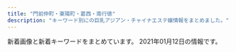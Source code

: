 ```yaml
---
title: "門前仲町・東陽町・葛西・南行徳"
description: "キーワード別にの巨乳アジアン・チャイナエステ嬢情報をまとめました。"
---
```


新着画像と新着キーワードをまとめています。
2021年01月12日の情報です。

<DmmAffiliateIns />
<KeywordTable
  shops={
    [
    {
        "img_links": [
            "https://chokoi.tyo.cm/images/sp_nav02.png",
            "https://chokoi.tyo.cm/photos/sites/79/2020/11/2020111806404634.jpg",
            "https://chokoi.tyo.cm/photos/sites/79/2020/11/202011180701419.jpg",
            "https://chokoi.tyo.cm/images/room3.jpg",
            "https://chokoi.tyo.cm/images/link_nav01.jpg",
            "https://chokoi.tyo.cm/images/img_service02.jpg",
            "https://chokoi.tyo.cm/images/re.png",
            "https://chokoi.tyo.cm/images/sp_tit_staff.png",
            "https://chokoi.tyo.cm/images/link_nav05.jpg",
            "https://chokoi.tyo.cm/images/sp_end.jpg",
            "https://chokoi.tyo.cm/images/room4.jpg",
            "https://chokoi.tyo.cm/images/sp_tit_news.png",
            "https://chokoi.tyo.cm/images/room1.jpg",
            "https://chokoi.tyo.cm/images/sp_top.jpg",
            "https://chokoi.tyo.cm/images/sp_nav03.png",
            "https://chokoi.tyo.cm/photos/sites/79/2020/11/2020111809493614.jpg",
            "https://chokoi.tyo.cm/images/link_nav03.jpg",
            "https://chokoi.tyo.cm/images/link_nav04.jpg",
            "https://chokoi.tyo.cm/images/link_nav02.jpg",
            "https://chokoi.tyo.cm/photos/sites/79/2020/11/2020111809515157.jpg",
            "https://chokoi.tyo.cm/images/card.png",
            "https://chokoi.tyo.cm/images/room2.jpg",
            "https://chokoi.tyo.cm/photos/sites/79/2020/11/2020111806404670.jpg",
            "https://chokoi.tyo.cm/photos/sites/79/2020/11/2020111806404558.jpg",
            "https://chokoi.tyo.cm/images/img_service03.jpg",
            "https://chokoi.tyo.cm/images/img_service01.jpg",
            "https://chokoi.tyo.cm/images/end.png",
            "https://chokoi.tyo.cm/photos/sites/79/2020/11/2020111806404733.jpg",
            "https://chokoi.tyo.cm/images/sp_nav01.png",
            "https://chokoi.tyo.cm/images/link_nav06.jpg",
            "https://chokoi.tyo.cm/images/top.png",
            "https://chokoi.tyo.cm/photos/sites/79/2020/11/2020111806404713.jpg"
        ],
        "station": "\u6728\u5834\u99c54b\u51fa\u53e3",
        "keywords": {
            "83": 7,
            "D": 21,
            "F": 7,
            "85": 21,
            "88": 7,
            "C": 27,
            "86": 7
        },
        "url": "https://chokoi.tyo.cm/",
        "name": "\u8776\u604b"
    },
    {
        "keywords": {
            "C": 7,
            "85": 1,
            "E": 1
        },
        "name": "Angel Islands",
        "img_links": [
            "http://blue-est.xyz/images/saki.jpg",
            "http://blue-est.xyz/images/momo.jpg",
            "http://blue-est.xyz/images/y.jpg",
            "http://blue-est.xyz/images/mina.jpg",
            "http://blue-est.xyz/images/h2.jpg",
            "http://blue-est.xyz/images/h1.jpg",
            "http://blue-est.xyz/images/g9.jpg",
            "http://blue-est.xyz/images/ayk.jpg",
            "http://blue-est.xyz/images/g1.jpg",
            "http://blue-est.xyz/images/g4.jpg",
            "http://blue-est.xyz/images/g7.jpg",
            "http://blue-est.xyz/images/gat.png",
            "http://blue-est.xyz/images/moe.jpg",
            "http://blue-est.xyz/images/mimi.jpg",
            "http://blue-est.xyz/images/g18.jpg",
            "http://blue-est.xyz/images/lisa.jpg",
            "http://blue-est.xyz/images/g6.jpg",
            "http://blue-est.xyz/images/r02.jpg",
            "http://blue-est.xyz/images/ayi.jpg",
            "http://blue-est.xyz/images/g31.jpg",
            "http://blue-est.xyz/images/newt.png",
            "http://blue-est.xyz/images/miyu.jpg",
            "http://blue-est.xyz/images/pickt.png",
            "http://blue-est.xyz/images/g0.jpg",
            "http://blue-est.xyz/images/top.png",
            "http://blue-est.xyz/images/laki.jpg",
            "http://blue-est.xyz/images/aya.jpg",
            "http://blue-est.xyz/images/my.jpg",
            "http://blue-est.xyz/images/lili.jpg",
            "http://blue-est.xyz/images/lie.jpg",
            "http://blue-est.xyz/images/nana.jpg",
            "http://blue-est.xyz/images/mobile.png",
            "http://blue-est.xyz/images/mm.jpg",
            "http://blue-est.xyz/images/na.jpg",
            "http://blue-est.xyz/images/kaori.jpg",
            "http://blue-est.xyz/images/r01.jpg",
            "http://blue-est.xyz/images/g5.jpg",
            "http://blue-est.xyz/images/g8.jpg",
            "http://blue-est.xyz/images/nnm.jpg",
            "http://blue-est.xyz/images/hana.jpg",
            "http://blue-est.xyz/images/sr.jpg",
            "http://blue-est.xyz/images/tite-staff.png",
            "http://blue-est.xyz/images/runa.jpg",
            "http://blue-est.xyz/images/ggg.jpg"
        ],
        "station": "\u884c\u5fb3\u99c5",
        "url": "http://blue-est.xyz/"
    },
    {
        "station": "\u9580\u524d\u4ef2\u753a\u99c52\u756a\u51fa\u53e3",
        "keywords": {},
        "name": "You And Me",
        "img_links": [
            "http://youandme.jpest.net/uploads//sites/19/2020/09/pick.jpg",
            "http://youandme.jpest.net/uploads//sites/19/2020/09/r3.jpg",
            "http://youandme.jpest.net/uploads//sites/19/2020/09/top-2.jpg",
            "http://youandme.jpest.net/uploads//sites/19/2020/12/a2.jpg",
            "http://youandme.jpest.net/uploads//sites/19/2020/09/1.jpg",
            "http://youandme.jpest.net/uploads//sites/19/2020/09/s_staff.png",
            "http://youandme.jpest.net/uploads//sites/19/elementor/thumbs/g3-2-ovtnoxj0herfda8sgqdu3i0ozso844lr0cceku1toc.jpg",
            "http://youandme.jpest.net/uploads//sites/19/elementor/thumbs/g4-2-ovtnpx8vp44bmgswo5tnq907kfs68mjjt94utckv3w.jpg",
            "http://youandme.jpest.net/uploads//sites/19/2020/09/g5-1.jpg",
            "http://youandme.jpest.net/uploads//sites/19/2020/12/a4.jpg",
            "http://youandme.jpest.net/uploads//sites/19/2020/09/r1.jpg",
            "http://youandme.jpest.net/uploads//sites/19/2020/12/a3.jpg",
            "http://youandme.jpest.net/uploads//sites/19/elementor/thumbs/g2-2-ovtno69oz7q40lcdvwlnl6wbrmekwwlj8lfbnt68os.jpg",
            "http://youandme.jpest.net/uploads//sites/19/2020/09/r4.jpg",
            "http://youandme.jpest.net/uploads//sites/19/elementor/thumbs/g5-1-ovsa7s6s06i59zgm4bkysgtdltq5bskh4h6fo0z69o.jpg",
            "http://youandme.jpest.net/uploads//sites/19/2020/09/g4-2.jpg",
            "http://youandme.jpest.net/uploads//sites/19/2020/09/news.jpg",
            "http://youandme.jpest.net/uploads//sites/19/2020/09/top1-2.jpg",
            "http://youandme.jpest.net/uploads//sites/19/2020/09/g2-2.jpg",
            "http://youandme.jpest.net/uploads//sites/19/2020/12/a1.jpg",
            "http://youandme.jpest.net/uploads//sites/19/2020/10/1.jpg",
            "http://youandme.jpest.net/uploads//sites/19/elementor/thumbs/1-own10vfe1hff8c8ts2x3c73w1gcky7tazd16hc9jek.jpg",
            "http://youandme.jpest.net/uploads//sites/19/2020/09/g3-2.jpg",
            "http://youandme.jpest.net/uploads//sites/19/2020/09/mobile.jpg",
            "http://youandme.jpest.net/uploads//sites/19/2020/09/r2.jpg"
        ],
        "url": "http://youandme.jpest.net/"
    },
    {
        "img_links": [],
        "keywords": {},
        "name": "Shamballa\uff5e\u30b7\u30e3\u30f3\u30d0\u30e9",
        "station": "\u7be0\u5d0e\u99c5\u5317\u53e3",
        "url": "http://hi-msg.com/shamballa/"
    },
    {
        "img_links": [
            "http://www.night.ne.jp/_format/Z/img/index_enter_1.jpg",
            "http://www.night.ne.jp/nightnet/img/6.jpg",
            "http://www.night.ne.jp/tokyo/no1/img/index.jpg",
            "http://www.night.ne.jp/nightnet/img/2.jpg",
            "http://www.night.ne.jp/nightnet/img/1.jpg",
            "http://www.night.ne.jp/nightnet/img/16.jpg",
            "http://www.night.ne.jp/nightnet/img/10.jpg",
            "http://www.night.ne.jp/nightnet/img/8.jpg",
            "http://www.night.ne.jp/nightnet/img/13.jpg",
            "http://www.night.ne.jp/tokyo/no1/img_staff/g_7261.jpg",
            "http://www.night.ne.jp/tokyo/no1/img/index_top.jpg",
            "http://www.night.ne.jp/nightnet/img/3.jpg",
            "http://www.night.ne.jp/nightnet/img/11.jpg",
            "http://www.night.ne.jp/tokyo/no1/img/qr_code.jpg",
            "http://www.night.ne.jp/nightnet/img/4.jpg",
            "http://www.night.ne.jp/nightnet/img/12a.jpg",
            "http://www.night.ne.jp/nightnet/img/9.jpg",
            "http://www.night.ne.jp/nightnet/img/5.jpg",
            "http://www.night.ne.jp/_format/Z/img/whats_news.jpg",
            "http://www.night.ne.jp/nightnet/img/17.jpg",
            "http://www.night.ne.jp/nightnet/img/15.jpg",
            "http://www.night.ne.jp/nightnet/img/14.jpg",
            "http://www.night.ne.jp/nightnet/img/7.jpg"
        ],
        "url": "http://www.night.ne.jp/tokyo/no1/",
        "keywords": {},
        "name": "No 1",
        "station": "\u6e05\u6f84\u767d\u6cb3\u99c5A3\u756a\u51fa\u53e3"
    },
    {
        "name": "\u30ec\u30e2\u30f3",
        "keywords": {
            "90": 3,
            "88": 8,
            "85": 2,
            "C": 15,
            "87": 1,
            "100": 1,
            "84": 21,
            "G": 3,
            "89": 3,
            "E": 8,
            "83": 3,
            "J": 1,
            "D": 12
        },
        "station": "\u897f\u845b\u897f\u99c5\u5357\u53e3",
        "img_links": [
            "http://lemon-relax.work/img/sta27.jpg",
            "http://lemon-relax.work/img/st011.jpg",
            "http://lemon-relax.work/img/m2-.jpg",
            "http://lemon-relax.work/img/new26.jpg",
            "http://lemon-relax.work/img/pickupsize27.jpg",
            "http://lemon-relax.work/img/st17.jpg",
            "http://lemon-relax.work/sp/img/t-s.jpg",
            "http://lemon-relax.work/img/new19.jpg",
            "http://lemon-relax.work/sp/img/sta22.jpg",
            "http://lemon-relax.work/sp/img/pic.jpg",
            "http://lemon-relax.work/sp/img/new19.jpg",
            "http://lemon-relax.work/img/st0010.jpg",
            "http://lemon-relax.work/sp/img/new31.jpg",
            "http://lemon-relax.work/sp/img/t-r.jpg",
            "http://lemon-relax.work/img/sta10.jpg",
            "http://lemon-relax.work/img/new10.jpg",
            "http://lemon-relax.work/img/m2.jpg",
            "http://lemon-relax.work/sp/img/new15.jpg",
            "http://lemon-relax.work/sp/img/tw.jpg",
            "http://lemon-relax.work/img/new23.jpg",
            "http://lemon-relax.work/img/st35.jpg",
            "http://lemon-relax.work/img/sta11.jpg",
            "http://lemon-relax.work/img/m3.jpg",
            "http://lemon-relax.work/sp/img/sta19.jpg",
            "http://lemon-relax.work/sp/img/new27.jpg",
            "http://lemon-relax.work/img/m6.jpg",
            "http://lemon-relax.work/img/new5.jpg",
            "http://lemon-relax.work/sp/img/p-34.jpg",
            "http://lemon-relax.work/img/new20.jpg",
            "http://lemon-relax.work/img/st12.jpg",
            "http://lemon-relax.work/sp/img/new26.jpg",
            "http://lemon-relax.work/img/pickupsize31.jpg",
            "http://lemon-relax.work/img/sta12.jpg",
            "http://lemon-relax.work/sp/img/new20.jpg",
            "http://lemon-relax.work/sp/img/pc.jpg",
            "http://lemon-relax.work/img/new12.jpg",
            "http://lemon-relax.work/img/pickupsize34.jpg",
            "http://lemon-relax.work/img/st01.jpg",
            "http://lemon-relax.work/sp/img/new8.jpg",
            "http://lemon-relax.work/img/st19.jpg",
            "http://lemon-relax.work/img/sta0010.jpg",
            "http://lemon-relax.work/sp/img/new18.jpg",
            "http://lemon-relax.work/sp/img/botton.jpg",
            "http://lemon-relax.work/sp/img/sta17.jpg",
            "http://lemon-relax.work/img/pickupsize35.jpg",
            "http://lemon-relax.work/img/new8.jpg",
            "http://lemon-relax.work/sp/img/t-o.jpg",
            "http://lemon-relax.work/img/new11.jpg",
            "http://lemon-relax.work/img/sta34.jpg",
            "http://lemon-relax.work/img/st1.jpg",
            "http://lemon-relax.work/sp/img/p-31.jpg",
            "http://lemon-relax.work/sp/img/p-27.jpg",
            "http://lemon-relax.work/img/new35.jpg",
            "http://lemon-relax.work/sp/img/cam.jpg",
            "http://lemon-relax.work/img/st27.jpg",
            "http://lemon-relax.work/img/m5-.jpg",
            "http://lemon-relax.work/img/m5.jpg",
            "http://lemon-relax.work/sp/img/new21.jpg",
            "http://lemon-relax.work/img/sta7.jpg",
            "http://lemon-relax.work/sp/img/sta34.jpg",
            "http://lemon-relax.work/img/pickupsize17.jpg",
            "http://lemon-relax.work/img/mo.png",
            "http://lemon-relax.work/img/new27.jpg",
            "http://lemon-relax.work/img/new21.jpg",
            "http://lemon-relax.work/sp/img/tel.jpg",
            "http://lemon-relax.work/sp/img/sta36.jpg",
            "http://lemon-relax.work/img/new41.jpg",
            "http://lemon-relax.work/sp/img/time.jpg",
            "http://lemon-relax.work/img/sta15.jpg",
            "http://lemon-relax.work/sp/img/new41.jpg",
            "http://lemon-relax.work/img/new4.jpg",
            "http://lemon-relax.work/img/new28.jpg",
            "http://lemon-relax.work/img/new15.jpg",
            "http://lemon-relax.work/img/st11.jpg",
            "http://lemon-relax.work/img/new7.jpg",
            "http://lemon-relax.work/sp/img/add.jpg",
            "http://lemon-relax.work/sp/img/new34.jpg",
            "http://lemon-relax.work/img/sta36.jpg",
            "http://lemon-relax.work/img/sta35.jpg",
            "http://lemon-relax.work/sp/img/sta33.jpg",
            "http://lemon-relax.work/sp/img/sta35.jpg",
            "http://lemon-relax.work/sp/img/new36.jpg",
            "http://lemon-relax.work/img/m4.jpg",
            "http://lemon-relax.work/img/new36.jpg",
            "http://lemon-relax.work/sp/img/new28.jpg",
            "http://lemon-relax.work/img/news.jpg",
            "http://lemon-relax.work/img/st33.jpg",
            "http://lemon-relax.work/img/even.jpg",
            "http://lemon-relax.work/sp/img/info.jpg",
            "http://lemon-relax.work/img/st31.jpg",
            "http://lemon-relax.work/img/st9.jpg",
            "http://lemon-relax.work/img/st012.jpg",
            "http://lemon-relax.work/img/new17.jpg",
            "http://lemon-relax.work/sp/img/sys.jpg",
            "http://lemon-relax.work/img/m6-.jpg",
            "http://lemon-relax.work/img/m1.jpg",
            "http://lemon-relax.work/img/sta14.jpg",
            "http://lemon-relax.work/img/pickupsize36.jpg",
            "http://lemon-relax.work/sp/img/sta31.jpg",
            "http://lemon-relax.work/img/new31.jpg",
            "http://lemon-relax.work/sp/img/sta27.jpg",
            "http://lemon-relax.work/img/st36.jpg",
            "http://lemon-relax.work/img/pickupsize19.jpg",
            "http://lemon-relax.work/sp/img/p-36.jpg",
            "http://lemon-relax.work/sp/img/new23.jpg",
            "http://lemon-relax.work/sp/img/tit.jpg",
            "http://lemon-relax.work/sp/img/p-35.jpg",
            "http://lemon-relax.work/img/new6.jpg",
            "http://lemon-relax.work/img/st34.jpg",
            "http://lemon-relax.work/img/st10.jpg",
            "http://lemon-relax.work/img/sta17.jpg",
            "http://lemon-relax.work/img/head.jpg",
            "http://lemon-relax.work/img/new34.jpg",
            "http://lemon-relax.work/img/m3-.jpg",
            "http://lemon-relax.work/img/m4-.jpg",
            "http://lemon-relax.work/sp/img/t-t.jpg",
            "http://lemon-relax.work/img/st010.jpg",
            "http://lemon-relax.work/img/sta9.jpg",
            "http://lemon-relax.work/img/nos.jpg",
            "http://lemon-relax.work/img/sta19.jpg",
            "http://lemon-relax.work/img/sta31.jpg",
            "http://lemon-relax.work/img/m7.jpg",
            "http://lemon-relax.work/img/sta33.jpg",
            "http://lemon-relax.work/img/m7-.jpg",
            "http://lemon-relax.work/img/new-face.jpg",
            "http://lemon-relax.work/sp/img/t-a.jpg",
            "http://lemon-relax.work/img/new18.jpg"
        ],
        "url": "http://lemon-relax.work/"
    },
    {
        "img_links": [
            "http://www.mens-royal.com/images/s_link.png",
            "http://www.mens-royal.com/files/067-02.jpg",
            "http://www.mens-royal.com/files/067.jpg",
            "http://www.mens-royal.com/images/nbj3.jpg",
            "http://www.mens-royal.com/files/071.jpg",
            "http://www.mens-royal.com/images/room1.jpg",
            "http://www.mens-royal.com/images/room2.jpg",
            "http://www.mens-royal.com/images/s_mobile.png",
            "http://www.mens-royal.com/files/057.jpg",
            "http://www.mens-royal.com/images/link/koko_200x40.png",
            "http://www.mens-royal.com/files/042-02.jpg",
            "http://www.mens-royal.com/images/mobile.jpg",
            "http://www.mens-royal.com/files/063.jpg",
            "http://www.mens-royal.com/images/room4.jpg",
            "http://www.mens-royal.com/files/063-02.jpg",
            "http://www.mens-royal.com/images/s_staff.png",
            "http://www.mens-royal.com/images/s_news.png",
            "http://www.mens-royal.com/files/057-02.jpg",
            "http://www.mens-royal.com/images/room3.jpg",
            "http://www.mens-royal.com/files/071-02.jpg",
            "http://www.mens-royal.com/images/girl-z2.jpg",
            "http://www.mens-royal.com/files/042.jpg",
            "http://www.mens-royal.com/images/girl-z1.jpg",
            "http://www.mens-royal.com/files/072-02.jpg",
            "http://www.mens-royal.com/images/s_pick.png",
            "http://www.mens-royal.com/files/072.jpg",
            "http://www.mens-royal.com/images/top02.jpg",
            "http://www.mens-royal.com/images/top01.jpg"
        ],
        "station": "\u845b\u897f\u99c5\u897f\u53e3",
        "keywords": {
            "E": 4,
            "84": 2,
            "88": 8,
            "C": 16,
            "D": 2,
            "87": 2,
            "F": 4
        },
        "name": "Royal\uff5e\u30ed\u30a4\u30e4\u30eb\uff5e",
        "url": "http://www.mens-royal.com/"
    },
    {
        "keywords": {
            "E": 3,
            "C": 1,
            "D": 3
        },
        "img_links": [
            "http://aroma-resort.xyz/images/g2.jpg",
            "http://aroma-resort.xyz/images/main_top.png",
            "http://aroma-resort.xyz/images/service.png",
            "http://aroma-resort.xyz/images/g1.jpg",
            "http://aroma-resort.xyz/images/mobile.jpg",
            "http://aroma-resort.xyz/images/r1.jpg",
            "http://aroma-resort.xyz/images/main_bottom.png",
            "http://aroma-resort.xyz/images/xian.png",
            "http://aroma-resort.xyz/images/r2.jpg",
            "http://aroma-resort.xyz/images/s3.jpg",
            "http://aroma-resort.xyz/images/new1.png",
            "http://aroma-resort.xyz/images/g8.jpg",
            "http://aroma-resort.xyz/images/r3.jpg",
            "http://aroma-resort.xyz/images/g7.jpg",
            "http://aroma-resort.xyz/images/r4.jpg",
            "http://aroma-resort.xyz/images/s2.jpg",
            "http://aroma-resort.xyz/images/new3.png",
            "http://aroma-resort.xyz/images/pick.png",
            "http://aroma-resort.xyz/images/g5.jpg",
            "http://aroma-resort.xyz/images/zi_staff.png",
            "http://aroma-resort.xyz/images/g4.jpg",
            "http://aroma-resort.xyz/images/zi_massage.png",
            "http://aroma-resort.xyz/images/g6.jpg",
            "http://aroma-resort.xyz/images/g0.jpg",
            "http://aroma-resort.xyz/images/s5.jpg",
            "http://aroma-resort.xyz/images/infotiao1.jpg",
            "http://aroma-resort.xyz/images/g3.jpg",
            "http://aroma-resort.xyz/images/s4.jpg",
            "http://aroma-resort.xyz/images/tel.png",
            "http://aroma-resort.xyz/images/s1.jpg"
        ],
        "url": "http://aroma-resort.xyz/",
        "station": "\u6728\u5834\u99c52\u756a\u53e3",
        "name": "\u30a2\u30ed\u30de\u30ea\u30be\u30fc\u30c8"
    },
    {
        "keywords": {
            "86": 2,
            "85": 3,
            "D": 6,
            "83": 1
        },
        "station": "\u5357\u884c\u5fb3\u99c5\u5317\u53e3",
        "name": "\u3086\u304d",
        "url": "http://yuki.jpn.cm/",
        "img_links": [
            "http://yuki.jpn.cm/photos/sites/37/2020/03/2020030510334277.jpg",
            "http://yuki.jpn.cm/photos/sites/37/2020/03/2020030510332648.jpg",
            "http://yuki.jpn.cm/photos/sites/37/2020/03/202003051033562.jpg",
            "http://yuki.jpn.cm/images/mobile.jpg",
            "http://yuki.jpn.cm/images/nbj2.jpg",
            "http://yuki.jpn.cm/photos/sites/37/2020/03/2020030510331117.jpg",
            "http://yuki.jpn.cm/images/room3.jpg",
            "http://yuki.jpn.cm/images/s_news.jpg",
            "http://yuki.jpn.cm/images/room4.jpg",
            "http://yuki.jpn.cm/photos/sites/37/2020/03/2020030510342475.jpg",
            "http://yuki.jpn.cm/images/s_staff.jpg",
            "http://yuki.jpn.cm/images/end.png",
            "http://yuki.jpn.cm/images/room2.jpg",
            "http://yuki.jpn.cm/images/1.jpg",
            "http://yuki.jpn.cm/images/top.png",
            "http://yuki.jpn.cm/photos/sites/37/2020/03/2020030510325253.jpg",
            "http://yuki.jpn.cm/images/room1.jpg"
        ]
    },
    {
        "station": "\u6771\u967d\u753a\u99c54\u756a\u51fa\u53e3",
        "url": "http://cuorea-massage.work/",
        "name": "\u30af\u30aa\u30ec\u30a2",
        "keywords": {
            "86": 15,
            "85": 3,
            "E": 7,
            "C": 20,
            "88": 4,
            "D": 19,
            "87": 5
        },
        "img_links": [
            "http://cuorea-massage.work/img/sta19.jpg",
            "http://cuorea-massage.work/img/st17.jpg",
            "http://cuorea-massage.work/i/img/sta16.jpg",
            "http://cuorea-massage.work/img/sta22.jpg",
            "http://cuorea-massage.work/img/s22.jpg",
            "http://cuorea-massage.work/img/st7.jpg",
            "http://cuorea-massage.work/i/img/sta19.jpg",
            "http://cuorea-massage.work/img/st22.jpg",
            "http://cuorea-massage.work/i/img/sta1.jpg",
            "http://cuorea-massage.work/i/img/sta21.jpg",
            "http://cuorea-massage.work/i/img/sta7.jpg",
            "http://cuorea-massage.work/i/img/sta22.jpg",
            "http://cuorea-massage.work/img/m2.jpg",
            "http://cuorea-massage.work/img/sta4.jpg",
            "http://cuorea-massage.work/i/img/sta17.jpg",
            "http://cuorea-massage.work/img/s13.jpg",
            "http://cuorea-massage.work/img/head.jpg",
            "http://cuorea-massage.work/img/sta21.jpg",
            "http://cuorea-massage.work/img/sta12.jpg",
            "http://cuorea-massage.work/img/st1.jpg",
            "http://cuorea-massage.work/img/sta7.jpg",
            "http://cuorea-massage.work/img/s4.jpg",
            "http://cuorea-massage.work/img/st16.jpg",
            "http://cuorea-massage.work/img/nos.jpg",
            "http://cuorea-massage.work/i/img/r2.jpg",
            "http://cuorea-massage.work/i/img/sta12.jpg",
            "http://cuorea-massage.work/img/st4.jpg",
            "http://cuorea-massage.work/i/img/r1.jpg",
            "http://cuorea-massage.work/img/credit.jpg",
            "http://cuorea-massage.work/img/m20.jpg",
            "http://cuorea-massage.work/i/img/r3.jpg",
            "http://cuorea-massage.work/img/fla.jpg",
            "http://cuorea-massage.work/img/fla-2.jpg",
            "http://cuorea-massage.work/img/sta13.jpg",
            "http://cuorea-massage.work/img/m3.jpg",
            "http://cuorea-massage.work/img/m30.jpg",
            "http://cuorea-massage.work/img/sta16.jpg",
            "http://cuorea-massage.work/img/s11.jpg",
            "http://cuorea-massage.work/img/sta1.jpg",
            "http://cuorea-massage.work/img/sta17.jpg",
            "http://cuorea-massage.work/i/img/nos.jpg",
            "http://cuorea-massage.work/img/botton.jpg",
            "http://cuorea-massage.work/img/m1.jpg",
            "http://cuorea-massage.work/img/st12.jpg",
            "http://cuorea-massage.work/img/sta15.jpg",
            "http://cuorea-massage.work/img/s7.jpg",
            "http://cuorea-massage.work/img/st15.jpg",
            "http://cuorea-massage.work/img/m60.jpg",
            "http://cuorea-massage.work/img/s12.jpg",
            "http://cuorea-massage.work/img/s15.jpg",
            "http://cuorea-massage.work/img/s16.jpg",
            "http://cuorea-massage.work/img/s21.jpg",
            "http://cuorea-massage.work/img/st11.jpg",
            "http://cuorea-massage.work/i/img/sta4.jpg",
            "http://cuorea-massage.work/img/sta11.jpg",
            "http://cuorea-massage.work/img/st19.jpg",
            "http://cuorea-massage.work/img/s19.jpg",
            "http://cuorea-massage.work/img/st04.jpg",
            "http://cuorea-massage.work/img/st13.jpg",
            "http://cuorea-massage.work/img/m50.jpg",
            "http://cuorea-massage.work/img/m40.jpg",
            "http://cuorea-massage.work/i/img/sta15.jpg",
            "http://cuorea-massage.work/img/st015.jpg",
            "http://cuorea-massage.work/i/img/st21.jpg",
            "http://cuorea-massage.work/img/s1.jpg",
            "http://cuorea-massage.work/img/m5.jpg",
            "http://cuorea-massage.work/img/st21.jpg",
            "http://cuorea-massage.work/img/m4.jpg",
            "http://cuorea-massage.work/i/img/paypay.jpg",
            "http://cuorea-massage.work/img/m6.jpg",
            "http://cuorea-massage.work/i/img/sta11.jpg"
        ]
    },
    {
        "url": "http://k-este.info/",
        "name": "\u30b9\u30a4\u30fc\u30c8\u30cf\u30fc\u30c8",
        "img_links": [
            "http://k-este.info/wp/wp-content/uploads/2019/07/gshuiaoisa.jpg",
            "http://k-este.info/wp/wp-content/uploads/2019/01/aijsalmkalalsas.jpg",
            "http://k-este.info/wp/wp-content/uploads/2019/08/caersrdtfyugio.jpg",
            "http://k-este.info/wp/wp-content/uploads/2020/01/fyugishoa.jpg",
            "http://k-este.info/wp/wp-content/themes/Butterfly2_ver_1_3/images/room/15.png",
            "http://k-este.info/wp/wp-content/uploads/2019/07/sertdyfugiho.jpg",
            "http://k-este.info/wp/wp-content/uploads/2019/03/shaoisjialkasa.jpg",
            "http://k-este.info/wp/wp-content/uploads/2020/02/restdfygu.jpg",
            "http://k-este.info/wp/wp-content/uploads/2020/12/1212shhh.jpg",
            "http://k-este.info/wp/wp-content/uploads/2020/10/sayutaa.jpg",
            "http://k-este.info/wp/wp-content/uploads/2019/04/ksahuahiaa.jpg",
            "http://k-este.info/wp/wp-content/uploads/2018/03/hisahoiao1.jpg",
            "http://k-este.info/wp/wp-content/uploads/2019/12/esrtdyfugiho.jpg",
            "http://k-este.info/wp/wp-content/uploads/2019/09/awrestdyfu.jpg",
            "http://k-este.info/wp/wp-content/uploads/2018/12/hsioajalska.jpg",
            "http://k-este.info/wp/wp-content/uploads/2019/02/uisjamlklaa.jpg",
            "http://k-este.info/wp/wp-content/uploads/2019/01/asiojalkakallk.jpg",
            "http://k-este.info/wp/wp-content/uploads/2018/12/hiassikjasaksaj.jpg",
            "http://k-este.info/wp/wp-content/themes/Butterfly2_ver_1_3/images/room/12.png",
            "http://k-este.info/wp/wp-content/uploads/2020/02/eraaaaaaaa.jpg",
            "http://k-este.info/wp/wp-content/uploads/2019/09/rydtfugih.jpg",
            "http://k-este.info/wp/wp-content/uploads/2019/06/hahsioajosa.jpg",
            "http://k-este.info/wp/wp-content/uploads/2019/10/1fcgvhbkjnl.jpg",
            "http://k-este.info/wp/wp-content/uploads/2020/01/rtxyuiosa.jpg",
            "http://k-este.info/wp/wp-content/uploads/2019/10/esrdtfyuygihojp.jpg",
            "http://k-este.info/wp/wp-content/themes/Butterfly2_ver_1_3/event/top-img01.png",
            "http://k-este.info/wp/wp-content/uploads/2020/12/1897s.jpg",
            "http://k-este.info/wp/wp-content/themes/Butterfly2_ver_1_3/images/room/13.png",
            "http://k-este.info/wp/wp-content/uploads/2019/12/erstdyfui.jpg",
            "http://k-este.info/wp/wp-content/uploads/2019/10/aestrdyfugihoj.jpg",
            "http://k-este.info/wp/wp-content/uploads/2019/04/shuaisauaoa.jpg",
            "http://k-este.info/wp/wp-content/themes/Butterfly2_ver_1_3/images/room/16.png",
            "http://k-este.info/wp/wp-content/uploads/2019/06/gysahisuaoa.jpg",
            "http://k-este.info/wp/wp-content/uploads/2019/03/sauishujajksakjas.jpg",
            "http://k-este.info/wp/wp-content/uploads/2019/10/xsterdyfugihoj.jpg",
            "http://k-este.info/wp/wp-content/themes/Butterfly2_ver_1_3/images/room/11.png",
            "http://k-este.info/wp/wp-content/uploads/2019/02/giuhojklmkl.jpg",
            "http://k-este.info/wp/wp-content/uploads/2019/07/tdsafgyuaihoja.jpg",
            "http://k-este.info/wp/wp-content/uploads/2019/05/shashaoiijaosa.jpg",
            "http://k-este.info/wp/wp-content/uploads/2019/08/awestrdyfug.jpg",
            "http://k-este.info/wp/wp-content/themes/Butterfly2_ver_1_3/images/call.png",
            "http://k-este.info/wp/wp-content/uploads/2019/05/hioasjsaoaio.jpg",
            "http://k-este.info/wp/wp-content/uploads/2019/09/esrtdytfugisa.jpg",
            "http://k-este.info/wp/wp-content/uploads/2019/05/sagiuhsaa.jpg",
            "http://k-este.info/wp/wp-content/themes/Butterfly2_ver_1_3/event/top-img02.png",
            "http://k-este.info/wp/wp-content/themes/Butterfly2_ver_1_3/images/room/14.png",
            "http://k-este.info/wp/wp-content/themes/Butterfly2_ver_1_3/images/tel.png",
            "http://k-este.info/wp/wp-content/uploads/2019/02/husaioajsoiaskal.jpg",
            "http://k-este.info/wp/wp-content/uploads/2019/07/serdtfyugi.jpg"
        ],
        "keywords": {
            "G": 2,
            "E": 13,
            "D": 35,
            "F": 2,
            "C": 4,
            "\u80f8": 1
        },
        "station": "\u897f\u845b\u897f\u99c5\u5317\u53e3"
    },
    {
        "station": "\u9580\u524d\u4ef2\u753a\u99c54\u756a\u53e3",
        "keywords": {
            "86": 2,
            "88": 2,
            "C": 2,
            "87": 4,
            "D": 6
        },
        "name": "Best Love",
        "url": "http://www.bestlove.esjp.info/",
        "img_links": [
            "http://www.bestlove.esjp.info/images/m-top-right03.jpg",
            "http://www.bestlove.esjp.info/images/top-left01.jpg",
            "http://www.bestlove.esjp.info/files/004.jpg",
            "http://www.bestlove.esjp.info/images/m-right.jpg",
            "http://www.bestlove.esjp.info/images/m-head.jpg",
            "http://www.bestlove.esjp.info/images/m-top03.jpg",
            "http://www.bestlove.esjp.info/images/m-yejiao.jpg",
            "http://www.bestlove.esjp.info/files/001.jpg",
            "http://www.bestlove.esjp.info/images/call.png",
            "http://www.bestlove.esjp.info/files/003.jpg",
            "http://www.bestlove.esjp.info/images/m-top-right04.jpg",
            "http://www.bestlove.esjp.info/images/m-top02.jpg",
            "http://www.bestlove.esjp.info/images/m-top-right01.jpg",
            "http://www.bestlove.esjp.info/images/m-top-right02.jpg",
            "http://www.bestlove.esjp.info/files/002.jpg",
            "http://www.bestlove.esjp.info/images/m-left.jpg"
        ]
    },
    {
        "name": "\u82b1\u6d77",
        "img_links": [
            "http://ran.xyz.mn/images/s_link.jpg",
            "http://ran.xyz.mn/images/room1.jpg",
            "http://ran.a6.reraku.work/upload/sites/52/2020/11/2020110617334212-347x520.jpg",
            "http://ran.xyz.mn/images/top.png",
            "http://ran.xyz.mn/images/s_staff.jpg",
            "http://ran.xyz.mn/images/bj1.jpg",
            "http://ran.xyz.mn/images/new.jpg",
            "http://ran.a6.reraku.work/upload/sites/52/2020/11/2020111115275126-347x520.jpg",
            "http://ran.xyz.mn/images/s_news.jpg",
            "http://ran.xyz.mn/images/bj3.jpg",
            "http://ran.a6.reraku.work/upload/sites/52/2020/10/2020103017375975-347x520.jpg",
            "http://ran.a6.reraku.work/upload/sites/52/2020/11/2020112617030819-347x520.jpg",
            "http://ran.a6.reraku.work/upload/sites/52/2020/10/2020101719461283-347x520.jpg",
            "http://ran.a6.reraku.work/upload/sites/52/2020/12/2020121815164676-347x520.jpg",
            "http://ran.a6.reraku.work/upload/sites/52/2020/10/2020101719461513-347x520.jpg",
            "http://ran.xyz.mn/images/room3.jpg",
            "http://ran.a6.reraku.work/upload/sites/52/2020/12/2020122715392878-347x520.jpg",
            "http://ran.a6.reraku.work/upload/sites/52/2020/10/2020102615515749-347x520.jpg",
            "http://ran.xyz.mn/images/room4.jpg",
            "http://ran.a6.reraku.work/upload/sites/52/2021/01/2021010714371492-347x520.jpg",
            "http://ran.a6.reraku.work/upload/sites/52/2020/10/2020101719461051-347x520.jpg",
            "http://ran.xyz.mn/images/hua.jpg",
            "http://ran.a6.reraku.work/upload/sites/52/2020/12/2020122115255890-347x520.jpg",
            "http://ran.a6.reraku.work/upload/sites/52/2020/10/2020101813463033-347x520.jpg",
            "http://ran.a6.reraku.work/upload/sites/52/2021/01/202101041535426-347x520.jpg",
            "http://ran.xyz.mn/images/s_staff1.jpg",
            "http://ran.xyz.mn/images/room2.jpg",
            "http://ran.a6.reraku.work/upload/sites/52/2020/12/2020120316532981-347x520.jpg",
            "http://ran.a6.reraku.work/upload/sites/52/2020/11/2020112114420918-347x520.jpg"
        ],
        "keywords": {
            "87": 85,
            "86": 85,
            "E": 34,
            "C": 17,
            "85": 51,
            "83": 17,
            "D": 221
        },
        "url": "http://ran.xyz.mn/",
        "station": "\u845b\u897f\u99c5\u897f\u53e3"
    },
    {
        "name": "Luna",
        "img_links": [
            "http://k-rlx.com/s/images/acc_02.jpg",
            "http://k-rlx.com/s/uploads/02.jpg",
            "http://k-rlx.com/s/images/iphone.png",
            "http://k-rlx.com/s/images/service_01.png",
            "http://k-rlx.com/girl/02.jpg",
            "http://k-rlx.com/girl/04.jpg",
            "http://k-rlx.com/images/index_23.jpg",
            "http://k-rlx.com/images/02.jpg",
            "http://k-rlx.com/s/image/nav_top.png",
            "http://k-rlx.com/s/uploads/05.jpg",
            "http://k-rlx.com/s/image/nav_sys.png",
            "http://k-rlx.com/girl/03a.jpg",
            "http://k-rlx.com/images/about.jpg",
            "http://k-rlx.com/images/sub_22.jpg",
            "http://k-rlx.com/images/index_15.jpg",
            "http://k-rlx.com/girl/03.jpg",
            "http://k-rlx.com/s/images/top_2.jpg",
            "http://k-rlx.com/s/uploads/06.jpg",
            "http://k-rlx.com/s/uploads/02a.jpg",
            "http://k-rlx.com/s/uploads/010.jpg",
            "http://k-rlx.com/s/uploads/03.jpg",
            "http://k-rlx.com/images/index_02.jpg",
            "http://k-rlx.com/girl/07.jpg",
            "http://k-rlx.com/s/image/nav_hotel.png",
            "http://k-rlx.com/images/index_04.jpg",
            "http://k-rlx.com/s/images/slider/next.png",
            "http://k-rlx.com/images/01.jpg",
            "http://k-rlx.com/images/staff_15.jpg",
            "http://k-rlx.com/s/images/acc_03.jpg",
            "http://k-rlx.com/girl/08.jpg",
            "http://k-rlx.com/images/index_03.jpg",
            "http://k-rlx.com/images/info.jpg",
            "http://k-rlx.com/images/index_28.jpg",
            "http://k-rlx.com/s/images/slider/1.jpg",
            "http://k-rlx.com/s/uploads/04.jpg",
            "http://k-rlx.com/images/index_13.jpg",
            "http://k-rlx.com/images/sub_24.jpg",
            "http://k-rlx.com/images/index_05.jpg",
            "http://k-rlx.com/images/index_07.jpg",
            "http://k-rlx.com/images/rec_15.jpg",
            "http://k-rlx.com/girl/011a.jpg",
            "http://k-rlx.com/s/uploads/08.jpg",
            "http://k-rlx.com/girl/02a.jpg",
            "http://k-rlx.com/s/uploads/05a.jpg",
            "http://k-rlx.com/s/image/nav_topics.png",
            "http://k-rlx.com/girl/08a.jpg",
            "http://k-rlx.com/s/images/service_07.png",
            "http://k-rlx.com/s/images/pc.png",
            "http://k-rlx.com/girl/011.jpg",
            "http://k-rlx.com/girl/05.jpg",
            "http://k-rlx.com/s/images/acc_01.jpg",
            "http://k-rlx.com/images/sub_13.jpg",
            "http://k-rlx.com/s/uploads/011.jpg",
            "http://k-rlx.com/girl/06.jpg",
            "http://k-rlx.com/s/image/nav_manga.png",
            "http://k-rlx.com/girl/010.jpg",
            "http://k-rlx.com/girl/06a.jpg",
            "http://k-rlx.com/girl/010a.jpg",
            "http://k-rlx.com/s/uploads/07.jpg",
            "http://k-rlx.com/s/images/acc_06.jpg",
            "http://k-rlx.com/girl/00.jpg",
            "http://k-rlx.com/s/images/t3.jpg",
            "http://k-rlx.com/girl/012.jpg",
            "http://k-rlx.com/girl/09.jpg",
            "http://k-rlx.com/images/index_27.jpg",
            "http://k-rlx.com/girl/013.jpg",
            "http://k-rlx.com/images/index_21.jpg",
            "http://k-rlx.com/images/index_20.jpg",
            "http://k-rlx.com/images/index_06.jpg",
            "http://k-rlx.com/images/info_15.jpg",
            "http://k-rlx.com/s/images/t1.jpg",
            "http://k-rlx.com/s/image/nav_cast.png",
            "http://k-rlx.com/s/images/t2.jpg",
            "http://k-rlx.com/s/images/okubokomachi.jpg",
            "http://k-rlx.com/s/images/acc_05.jpg",
            "http://k-rlx.com/s/images/service_03.png",
            "http://k-rlx.com/images/rec.jpg",
            "http://k-rlx.com/s/images/slider/prev.png",
            "http://k-rlx.com/s/images/slider/3.jpg",
            "http://k-rlx.com/images/index_26.jpg",
            "http://k-rlx.com/s/images/slider/2.jpg",
            "http://k-rlx.com/s/images/acc_04.jpg",
            "http://k-rlx.com/images/index_01.jpg",
            "http://k-rlx.com/s/uploads/01.jpg",
            "http://k-rlx.com/s/images/tel.png",
            "http://k-rlx.com/girl/01.jpg",
            "http://k-rlx.com/s/uploads/09.jpg",
            "http://k-rlx.com/girl/09a.jpg",
            "http://k-rlx.com/girl/05a.jpg",
            "http://k-rlx.com/images/index_17.jpg",
            "http://k-rlx.com/s/images/t4.jpg"
        ],
        "station": "\u845b\u897f\u99c5\u535a\u7269\u9928\u53e3",
        "url": "http://k-rlx.com/",
        "keywords": {
            "D": 16,
            "C": 33,
            "86": 42,
            "88": 7
        }
    },
    {
        "keywords": {
            "E": 3,
            "C": 2,
            "D": 4,
            "86": 7,
            "85": 2
        },
        "name": "Pinkie \uff5e\u30d4\u30f3\u30ad\u30fc\uff5e",
        "img_links": [
            "http://aphrodite-est.xyz/img/nav-005.png",
            "http://aphrodite-est.xyz/img/nav-001.png",
            "http://aphrodite-est.xyz/img/nav-002.png",
            "http://aphrodite-est.xyz/img/cg09.png",
            "http://aphrodite-est.xyz/img/cg01.png",
            "http://aphrodite-est.xyz/img/cg07.png",
            "http://aphrodite-est.xyz/img/nav-003.png",
            "http://aphrodite-est.xyz/img/cg06.png",
            "http://aphrodite-est.xyz/img/cg05.png",
            "http://aphrodite-est.xyz/img/top01.png",
            "http://aphrodite-est.xyz/img/stt.jpg",
            "http://aphrodite-est.xyz/img/nav-006.png",
            "http://aphrodite-est.xyz/img/cg08.png",
            "http://aphrodite-est.xyz/img/cg041.png",
            "http://aphrodite-est.xyz/img/nav-004.png",
            "http://aphrodite-est.xyz/img/cg02.png",
            "http://aphrodite-est.xyz/img/cg04.png",
            "http://aphrodite-est.xyz/img/no.png",
            "http://aphrodite-est.xyz/img/cg03.png",
            "http://aphrodite-est.xyz/img/tel.png",
            "http://aphrodite-est.xyz/img/stb.jpg"
        ],
        "url": "http://aphrodite-est.xyz/",
        "station": "\u884c\u5fb3\u99c5\u5357\u53e3"
    },
    {
        "url": "https://love-baby.iest.info/",
        "name": "Love Baby",
        "keywords": {
            "87": 20,
            "86": 8,
            "D": 32,
            "83": 4,
            "85": 8,
            "E": 12,
            "88": 4
        },
        "station": "\u884c\u5fb3\u99c5\u5357\u53e3",
        "img_links": [
            "https://love-baby.iest.info/photos/sites/35/2020/10/202010120850153.jpg",
            "https://love-baby.iest.info/images/m6.jpg",
            "https://love-baby.iest.info/images/m1.jpg",
            "https://love-baby.iest.info/photos/sites/35/2021/01/2021010809104318.jpg",
            "https://love-baby.iest.info/photos/sites/35/2020/11/2020110908104575.jpg",
            "https://love-baby.iest.info/images/m2.jpg",
            "https://love-baby.iest.info/photos/sites/35/2020/10/202010310708207.jpg",
            "https://love-baby.iest.info/images/m4.jpg",
            "https://love-baby.iest.info/images/ico01.png",
            "https://love-baby.iest.info/photos/sites/35/2020/09/2020092203430440.jpg",
            "https://love-baby.iest.info/photos/sites/35/2021/01/2021010510014588.jpg",
            "https://love-baby.iest.info/photos/sites/35/2020/09/2020092203420730.jpg",
            "https://love-baby.iest.info/images/top_sp_slider01.jpg",
            "https://love-baby.iest.info/photos/sites/35/2020/09/2020092203405271.jpg",
            "https://love-baby.iest.info/images/pagetop.png",
            "https://love-baby.iest.info/photos/sites/35/2020/12/2020120701594443.jpg",
            "https://love-baby.iest.info/images/top_sp_slider02.jpg",
            "https://love-baby.iest.info/images/pic_girl01.jpg",
            "https://love-baby.iest.info/images/m3.jpg",
            "https://love-baby.iest.info/photos/sites/35/2020/09/2020092705342327.jpg",
            "https://love-baby.iest.info/photos/sites/35/2020/11/2020111108283775.jpg"
        ]
    },
    {
        "station": "\u884c\u5fb3\u99c5\u5357\u53e3",
        "name": "\u884c\u5fb3\u5b66\u5712",
        "url": "http://gakuen.xyz.mn/",
        "keywords": {
            "D": 6,
            "F": 8,
            "E": 8
        },
        "img_links": [
            "http://gakuen.xyz.mn/photos/sites/71/2020/12/2020122014304059.jpg",
            "http://gakuen.xyz.mn/images/g8.jpg",
            "http://gakuen.xyz.mn/images/g3.jpg",
            "http://gakuen.xyz.mn/images/g15.jpg",
            "http://gakuen.xyz.mn/photos/sites/71/2020/06/2020062103465735-e1592678831205.jpeg",
            "http://gakuen.xyz.mn/images/g10.jpg",
            "http://gakuen.xyz.mn/photos/sites/71/2020/07/2020072818553775.jpg",
            "http://gakuen.xyz.mn/photos/sites/71/2020/06/2020062110420119.jpg",
            "http://gakuen.xyz.mn/photos/sites/71/2019/12/2019121619230170.jpg",
            "http://gakuen.xyz.mn/photos/sites/71/2020/04/2020040816463188.jpg",
            "http://gakuen.xyz.mn/images/2.jpg",
            "http://gakuen.xyz.mn/images/g1.jpg",
            "http://gakuen.xyz.mn/photos/sites/71/2020/02/2020022210241571.jpg",
            "http://gakuen.xyz.mn/photos/sites/71/2019/09/2019092719211853.jpg",
            "http://gakuen.xyz.mn/photos/sites/71/2020/02/2020022618290662.jpg",
            "http://gakuen.xyz.mn/images/g2.jpg",
            "http://gakuen.xyz.mn/images/g17.jpg",
            "http://gakuen.xyz.mn/photos/sites/71/2020/07/2020072818525399-e1595929983556.jpeg",
            "http://gakuen.xyz.mn/photos/sites/71/2020/01/2020010713430218.jpg",
            "http://gakuen.xyz.mn/photos/sites/71/2019/12/2019120817483319.jpg",
            "http://gakuen.xyz.mn/images/info2.jpg",
            "http://gakuen.xyz.mn/photos/sites/71/2020/01/2020010819500099-e1578480607107.jpeg",
            "http://gakuen.xyz.mn/images/1.jpg",
            "http://gakuen.xyz.mn/images/g7.jpg",
            "http://gakuen.xyz.mn/images/news1.jpg",
            "http://gakuen.xyz.mn/photos/sites/71/2019/10/2019101811500268.jpg",
            "http://gakuen.xyz.mn/photos/sites/71/2020/08/2020081616440837.jpg",
            "http://gakuen.xyz.mn/photos/sites/71/2020/06/2020061015582330.jpg",
            "http://gakuen.xyz.mn/images/g13.jpg",
            "http://gakuen.xyz.mn/photos/sites/71/2020/12/2020121520572767-e1608033456606.jpeg",
            "http://gakuen.xyz.mn/photos/sites/71/2019/10/2019102816572380.jpg",
            "http://gakuen.xyz.mn/images/s_cosplay.jpg",
            "http://gakuen.xyz.mn/photos/sites/71/2020/02/2020020317175855.jpg",
            "http://gakuen.xyz.mn/photos/sites/71/2019/09/2019092719211544.jpg",
            "http://gakuen.xyz.mn/images/info.jpg",
            "http://gakuen.xyz.mn/images/pick.jpg",
            "http://gakuen.xyz.mn/images/s_link.jpg",
            "http://gakuen.xyz.mn/photos/sites/71/2020/10/2020102412595563.jpg",
            "http://gakuen.xyz.mn/photos/sites/71/2020/01/2020011015294716.jpg",
            "http://gakuen.xyz.mn/photos/sites/71/2020/02/202002221023280.jpg",
            "http://gakuen.xyz.mn/images/s_staff.jpg",
            "http://gakuen.xyz.mn/images/staff_bj3.jpg",
            "http://gakuen.xyz.mn/photos/sites/71/2020/03/2020030915313184.jpeg",
            "http://gakuen.xyz.mn/photos/sites/71/2020/02/2020020317060366.jpg",
            "http://gakuen.xyz.mn/images/g16.jpg",
            "http://gakuen.xyz.mn/photos/sites/71/2020/02/2020021414323643.jpg",
            "http://gakuen.xyz.mn/photos/sites/71/2019/10/2019102420321841.jpg",
            "http://gakuen.xyz.mn/photos/sites/71/2020/10/2020100218100763-e1601629820385.jpeg",
            "http://gakuen.xyz.mn/images/mobile.jpg",
            "http://gakuen.xyz.mn/photos/sites/71/2020/09/2020092818552897-e1601286939353.jpeg",
            "http://gakuen.xyz.mn/images/top.jpg",
            "http://gakuen.xyz.mn/photos/sites/71/2019/11/2019111517040618.jpg",
            "http://gakuen.xyz.mn/photos/sites/71/2020/11/2020112517584561.jpg",
            "http://gakuen.xyz.mn/photos/sites/71/2020/03/2020032610084881.jpg",
            "http://gakuen.xyz.mn/photos/sites/71/2019/10/2019101811390877.jpg",
            "http://gakuen.xyz.mn/photos/sites/71/2020/09/2020092819121522.jpg",
            "http://gakuen.xyz.mn/photos/sites/71/2020/10/2020100218202785.jpg",
            "http://gakuen.xyz.mn/photos/sites/71/2020/11/2020111416130515.jpg"
        ]
    },
    {
        "url": "http://green-es.info/",
        "station": "\u6771\u967d\u753a\u99c52\u756a\u51fa\u53e3",
        "name": "\u30b0\u30ea\u30fc\u30f3",
        "keywords": {
            "89": 1,
            "86": 1,
            "87": 2,
            "85": 1,
            "92": 1
        },
        "img_links": [
            "http://green-es.info/images/6.jpg",
            "http://green-es.info/img/eri.jpg",
            "http://green-es.info/img/risa1.jpg",
            "http://green-es.info/images/rem.jpg",
            "http://green-es.info/img/koko1.jpg",
            "http://green-es.info/images/news.jpg",
            "http://green-es.info/images/2.jpg",
            "http://green-es.info/img/haru1.jpg",
            "http://green-es.info/images/5.jpg",
            "http://green-es.info/images/mobile.jpg",
            "http://green-es.info/img/yuki.jpg",
            "http://green-es.info/images/3.jpg",
            "http://green-es.info/img/rika1.jpg",
            "http://green-es.info/img/yuki1.jpg",
            "http://green-es.info/images/staff_t.jpg",
            "http://green-es.info/images/1.jpg",
            "http://green-es.info/img/koko.jpg",
            "http://green-es.info/images/tt.jpg",
            "http://green-es.info/img/rika.jpg",
            "http://green-es.info/images/interior_t.jpg",
            "http://green-es.info/img/risa.jpg",
            "http://green-es.info/images/4.jpg",
            "http://green-es.info/images/interior.png",
            "http://green-es.info/img/eri1.jpg",
            "http://green-es.info/images/tp.png",
            "http://green-es.info/img/haru.jpg"
        ]
    },
    {
        "name": "Pussy Cat",
        "keywords": {
            "C": 47,
            "D": 59,
            "84": 7,
            "82": 7,
            "88": 13,
            "86": 39,
            "87": 20,
            "85": 33,
            "E": 7
        },
        "img_links": [
            "http://www.pussycat.esjoho.com/images/m3.jpg",
            "http://www.pussycat.esjoho.com/files/010-03.jpg",
            "http://www.pussycat.esjoho.com/files/038-03.jpg",
            "http://www.pussycat.esjoho.com/files/041-02.jpg",
            "http://www.pussycat.esjoho.com/photo_news/upimg/759985c3c5c332d36e_0.jpg",
            "http://www.pussycat.esjoho.com/photo_news/upimg/194565b4308eccaf74_0.jpg",
            "http://www.pussycat.esjoho.com/images/b-online.png",
            "http://www.pussycat.esjoho.com/images/esthe1.jpg",
            "http://www.pussycat.esjoho.com/photo_news/upimg/793885bb1ce8539488_0.jpg",
            "http://www.pussycat.esjoho.com/photo_news/upimg/831555c0f56a6077d2_1.jpg",
            "http://www.pussycat.esjoho.com/photo_news/upimg/787045c8b54142c99d_0.jpg",
            "http://www.pussycat.esjoho.com/photo_news/upimg/831555c0f56a6077d2_0.jpg",
            "http://www.pussycat.esjoho.com/photo_news/upimg/698295d75fbe2cd885_0.jpg",
            "http://www.pussycat.esjoho.com/files/041-03.jpg",
            "http://www.pussycat.esjoho.com/photo_news/upimg/267825fe2ffc12c39d_0.jpg",
            "http://www.pussycat.esjoho.com/photo_news/upimg/336315ba0d3aaaff3b_0.jpg",
            "http://www.pussycat.esjoho.com/photo_news/upimg/527315e31414915ded_0.jpg",
            "http://www.pussycat.esjoho.com/files/015.jpg",
            "http://www.pussycat.esjoho.com/files/024.jpg",
            "http://www.pussycat.esjoho.com/photo_news/upimg/527315e31414915ded_1.jpg",
            "http://www.pussycat.esjoho.com/photo_news/upimg/539325db2737770376_0.jpg",
            "http://www.pussycat.esjoho.com/files/018.jpg",
            "http://www.pussycat.esjoho.com/files/047.jpg",
            "http://www.pussycat.esjoho.com/files/013.jpg",
            "http://www.pussycat.esjoho.com/files/016-02.jpg",
            "http://www.pussycat.esjoho.com/files/028-03.jpg",
            "http://www.pussycat.esjoho.com/images/rsubt1.png",
            "http://www.pussycat.esjoho.com/files/011.jpg",
            "http://www.pussycat.esjoho.com/photo_news/upimg/646585db681550282a_0.jpg",
            "http://www.pussycat.esjoho.com/images/esthe2.jpg",
            "http://www.pussycat.esjoho.com/files/012-02.jpg",
            "http://www.pussycat.esjoho.com/images/slider-img001.jpg",
            "http://www.pussycat.esjoho.com/photo_news/upimg/955745e5735b0ad897_1.jpg",
            "http://www.pussycat.esjoho.com/images/m2.jpg",
            "http://www.pussycat.esjoho.com/photo_news/upimg/510715f1e53af03bef_0.jpg",
            "http://www.pussycat.esjoho.com/files/010.jpg",
            "http://www.pussycat.esjoho.com/files/021.jpg",
            "http://www.pussycat.esjoho.com/photo_news/upimg/955745e5735b0ad897_0.jpg",
            "http://www.pussycat.esjoho.com/photo_news/upimg/924275fc7211843872_0.jpg",
            "http://www.pussycat.esjoho.com/photo_news/upimg/904465b6c0c62502fb_0.jpg",
            "http://www.pussycat.esjoho.com/images/rsubt4.png",
            "http://www.pussycat.esjoho.com/photo_news/upimg/440565e16a8a498ba0_0.jpg",
            "http://www.pussycat.esjoho.com/files/024-03.jpg",
            "http://www.pussycat.esjoho.com/files/047-03.jpg",
            "http://www.pussycat.esjoho.com/files/041.jpg",
            "http://www.pussycat.esjoho.com/photo_news/upimg/890295b1f7ebb0b15a_1.jpg",
            "http://www.pussycat.esjoho.com/files/042.jpg",
            "http://www.pussycat.esjoho.com/files/016.jpg",
            "http://www.pussycat.esjoho.com/images/slider-img002.jpg",
            "http://www.pussycat.esjoho.com/files/045-03.jpg",
            "http://www.pussycat.esjoho.com/photo_news/upimg/764145ff82dd89bbf9_0.jpg",
            "http://www.pussycat.esjoho.com/images/m4.jpg",
            "http://www.pussycat.esjoho.com/files/028-02.jpg",
            "http://www.pussycat.esjoho.com/files/018-03.jpg",
            "http://www.pussycat.esjoho.com/photo_news/upimg/312165e12adadc0638_0.jpg",
            "http://www.pussycat.esjoho.com/files/038-02.jpg",
            "http://www.pussycat.esjoho.com/files/011-03.jpg",
            "http://www.pussycat.esjoho.com/files/022-03.jpg",
            "http://www.pussycat.esjoho.com/files/011-02.jpg",
            "http://www.pussycat.esjoho.com/photo_news/upimg/920375fd9d44baad7f_0.jpg",
            "http://www.pussycat.esjoho.com/photo_news/upimg/810955b1a46afe8052_0.jpg",
            "http://www.pussycat.esjoho.com/images/m6.jpg",
            "http://www.pussycat.esjoho.com/files/012.jpg",
            "http://www.pussycat.esjoho.com/photo_news/upimg/739045f97e90e854d5_0.jpg",
            "http://www.pussycat.esjoho.com/photo_news/upimg/943465c38225f78a78_0.jpg",
            "http://www.pussycat.esjoho.com/photo_news/upimg/556035b3207e240b54_0.jpg",
            "http://www.pussycat.esjoho.com/photo_news/upimg/819355b87bfb3e4692_0.jpg",
            "http://www.pussycat.esjoho.com/photo_news/upimg/738215f5076539165d_0.jpg",
            "http://www.pussycat.esjoho.com/images/rsubt5.png",
            "http://www.pussycat.esjoho.com/files/018-02.jpg",
            "http://www.pussycat.esjoho.com/files/045-02.jpg",
            "http://www.pussycat.esjoho.com/files/015-02.jpg",
            "http://www.pussycat.esjoho.com/images/rsubt2.png",
            "http://www.pussycat.esjoho.com/files/039-02.jpg",
            "http://www.pussycat.esjoho.com/files/047-02.jpg",
            "http://www.pussycat.esjoho.com/photo_news/upimg/267825fe2ffc12c39d_1.jpg",
            "http://www.pussycat.esjoho.com/files/028.jpg",
            "http://www.pussycat.esjoho.com/files/022-02.jpg",
            "http://www.pussycat.esjoho.com/files/013-02.jpg",
            "http://www.pussycat.esjoho.com/files/021-02.jpg",
            "http://www.pussycat.esjoho.com/images/rsubt7.png",
            "http://www.pussycat.esjoho.com/images/m1.jpg",
            "http://www.pussycat.esjoho.com/files/039.jpg",
            "http://www.pussycat.esjoho.com/images/b-tel.png",
            "http://www.pussycat.esjoho.com/photo_news/upimg/287875b8345a0f195d_0.jpg",
            "http://www.pussycat.esjoho.com/files/024-02.jpg",
            "http://www.pussycat.esjoho.com/photo_news/upimg/228465ef03565baeb2_0.jpg",
            "http://www.pussycat.esjoho.com/files/014.jpg",
            "http://www.pussycat.esjoho.com/photo_news/upimg/442605d3f99cdb9471_0.jpg",
            "http://www.pussycat.esjoho.com/images/rsubt3.png",
            "http://www.pussycat.esjoho.com/photo_news/upimg/828135e4b6e272dcc3_0.jpg",
            "http://www.pussycat.esjoho.com/files/045.jpg",
            "http://www.pussycat.esjoho.com/photo_news/upimg/698175c8b541154864_0.jpg",
            "http://www.pussycat.esjoho.com/files/016-03.jpg",
            "http://www.pussycat.esjoho.com/files/042-03.jpg",
            "http://www.pussycat.esjoho.com/files/012-03.jpg",
            "http://www.pussycat.esjoho.com/files/022.jpg",
            "http://www.pussycat.esjoho.com/images/rsubt6.png",
            "http://www.pussycat.esjoho.com/files/015-03.jpg",
            "http://www.pussycat.esjoho.com/images/esthe3.jpg",
            "http://www.pussycat.esjoho.com/files/042-02.jpg",
            "http://www.pussycat.esjoho.com/images/tel2.png",
            "http://www.pussycat.esjoho.com/photo_news/upimg/796335c3324299839a_0.jpg",
            "http://www.pussycat.esjoho.com/files/038.jpg",
            "http://www.pussycat.esjoho.com/files/021-03.jpg",
            "http://www.pussycat.esjoho.com/files/014-02.jpg",
            "http://www.pussycat.esjoho.com/files/039-03.jpg",
            "http://www.pussycat.esjoho.com/files/013-03.jpg",
            "http://www.pussycat.esjoho.com/files/014-03.jpg",
            "http://www.pussycat.esjoho.com/photo_news/upimg/877905d08471b23032_0.jpg",
            "http://www.pussycat.esjoho.com/files/010-02.jpg"
        ],
        "url": "http://www.pussycat.esjoho.com/",
        "station": "\u884c\u5fb3\u99c5"
    },
    {
        "keywords": {
            "\u4e73": 1
        },
        "station": "\u7be0\u5d0e\u99c5\u897f\u53e3",
        "img_links": [],
        "name": "MINAEN",
        "url": "https://277025115.wixsite.com/mysite-1/"
    },
    {
        "url": "http://wink.ies.fun/",
        "station": "\u884c\u5fb3\u99c5\u5357\u53e3",
        "keywords": {
            "83": 21,
            "C": 105,
            "86": 147,
            "87": 189,
            "88": 21,
            "E": 63,
            "84": 42,
            "F": 21,
            "D": 252,
            "85": 21
        },
        "img_links": [
            "http://wink.ies.fun/photos/sites/20/2018/08/201808170855313.jpg",
            "http://wink.ies.fun/photos/sites/20/2018/09/201809080528318.jpg",
            "http://wink.ies.fun/photos/sites/20/2019/08/2019080917523771.jpg",
            "http://wink.ies.fun/photos/sites/20/2019/02/2019022617373011.jpg",
            "http://wink.ies.fun/images/room1.jpg",
            "http://wink.ies.fun/photos/sites/20/2019/04/2019041515591316.jpg",
            "http://wink.ies.fun/photos/sites/20/2018/11/2018112017095744.jpg",
            "http://wink.ies.fun/photos/sites/20/2019/06/2019061915435918.jpg",
            "http://wink.ies.fun/photos/sites/20/2020/11/202011101651087.jpg",
            "http://wink.ies.fun/photos/sites/20/2020/10/2020100316205587.jpg",
            "http://wink.ies.fun/photos/sites/20/2020/11/202011061146424.jpg",
            "http://wink.ies.fun/photos/sites/20/2018/06/2018062405332458.jpg",
            "http://wink.ies.fun/photos/sites/20/2018/06/2018062606300362.jpg",
            "http://wink.ies.fun/photos/sites/20/2018/08/2018080306110738.jpg",
            "http://wink.ies.fun/images/s_staff.png",
            "http://wink.ies.fun/images/room3.jpg",
            "http://wink.ies.fun/images/face.jpg",
            "http://wink.ies.fun/photos/sites/20/2018/07/2018070207212392.jpg",
            "http://wink.ies.fun/images/room4.jpg",
            "http://wink.ies.fun/photos/sites/20/2018/11/2018111613252721.jpg",
            "http://wink.ies.fun/photos/sites/20/2018/10/2018102919483490.jpg",
            "http://wink.ies.fun/images/mobile.jpg",
            "http://wink.ies.fun/images/room2.jpg",
            "http://wink.ies.fun/images/pick.jpg",
            "http://wink.ies.fun/photos/sites/20/2018/06/2018062405332467.jpg",
            "http://wink.ies.fun/photos/sites/20/2019/11/201911040423088.jpg",
            "http://wink.ies.fun/photos/sites/20/2018/07/2018070107524796.jpg",
            "http://wink.ies.fun/photos/sites/20/2018/08/2018080301152319.jpg",
            "http://wink.ies.fun/images/top.jpg",
            "http://wink.ies.fun/images/line.jpg",
            "http://wink.ies.fun/photos/sites/20/2020/09/2020092116271233.jpg"
        ],
        "name": "\u30a6\u30a3\u30f3\u30af"
    },
    {
        "station": "\u9580\u524d\u4ef2\u753a\u99c56\u756a\u51fa\u53e3",
        "name": "\u3044\u3061\u3054",
        "img_links": [
            "http://www.lover.iesjp.com/images/sp_tit_new.png",
            "http://www.lover.iesjp.com/files/005.jpg",
            "http://www.lover.iesjp.com/images/tit_new.png",
            "http://www.lover.iesjp.com/files/005-03.jpg",
            "http://www.lover.iesjp.com/files/002-03.jpg",
            "http://www.lover.iesjp.com/files/001.jpg",
            "http://www.lover.iesjp.com/files/004-03.jpg",
            "http://www.lover.iesjp.com/files/005-02.jpg",
            "http://www.lover.iesjp.com/images/sp_top.jpg",
            "http://www.lover.iesjp.com/images/img_tel.png",
            "http://www.lover.iesjp.com/images/top.jpg",
            "http://www.lover.iesjp.com/files/002.jpg",
            "http://www.lover.iesjp.com/files/002-02.jpg",
            "http://www.lover.iesjp.com/images/sp_tit_therapist.png",
            "http://www.lover.iesjp.com/images/tit_therapist.png",
            "http://www.lover.iesjp.com/files/004.jpg",
            "http://www.lover.iesjp.com/files/004-02.jpg",
            "http://www.lover.iesjp.com/files/001-02.jpg",
            "http://www.lover.iesjp.com/images/maining.jpg",
            "http://www.lover.iesjp.com/files/001-03.jpg"
        ],
        "url": "http://www.lover.iesjp.com/",
        "keywords": {
            "C": 6,
            "D": 18,
            "87": 18,
            "86": 6
        }
    },
    {
        "keywords": {
            "E": 3,
            "87": 5,
            "89": 1,
            "85": 4,
            "84": 1,
            "86": 8,
            "C": 8,
            "D": 13,
            "82": 3,
            "F": 1,
            "90": 1,
            "83": 4
        },
        "url": "http://honey-honey.oks.bz/",
        "img_links": [
            "http://honey-honey.oks.bz/photos/sites/12/2019/09/2019092614582660.jpg",
            "http://honey-honey.oks.bz/photos/sites/12/2020/02/2020022712250768.jpg",
            "http://honey-honey.oks.bz/photos/sites/12/2018/10/2018100114043182.jpg",
            "http://honey-honey.oks.bz/images/mobile.jpg",
            "http://honey-honey.oks.bz/photos/sites/12/2020/07/2020072713102372.jpg",
            "http://honey-honey.oks.bz/photos/sites/12/2021/01/2021010819070927.jpg",
            "http://honey-honey.oks.bz/photos/sites/12/2019/07/2019073011000090.jpg",
            "http://honey-honey.oks.bz/photos/sites/12/2018/08/2018082509443047.jpg",
            "http://honey-honey.oks.bz/photos/sites/12/2018/05/201805250756593.jpg",
            "http://honey-honey.oks.bz/photos/sites/12/2018/05/2018052507565947.jpg",
            "http://honey-honey.oks.bz/photos/sites/12/2020/12/2020120213320379.jpg",
            "http://honey-honey.oks.bz/photos/sites/12/2019/03/2019031519301066.jpg",
            "http://honey-honey.oks.bz/photos/sites/12/2018/11/2018112411391860.jpg",
            "http://gekkou2.a1.ies.bz/upload/sites/12/2021/01/2021010819070927.jpg",
            "http://honey-honey.oks.bz/photos/sites/12/2020/02/2020021813422714.jpg",
            "http://honey-honey.oks.bz/photos/sites/12/2020/01/2020012916562962.jpg",
            "http://honey-honey.oks.bz/photos/sites/12/2020/10/2020102718213243.jpg",
            "http://honey-honey.oks.bz/images/s_news.jpg",
            "http://honey-honey.oks.bz/images/s_mobile.jpg",
            "http://honey-honey.oks.bz/photos/sites/12/2020/12/202012161830054.jpg",
            "http://honey-honey.oks.bz/photos/sites/12/2020/01/2020010912552782.jpg",
            "http://gekkou2.a1.ies.bz/upload/sites/12/2020/12/2020122317270920.jpg",
            "http://honey-honey.oks.bz/photos/sites/12/2018/12/2018121114310827.jpg",
            "http://honey-honey.oks.bz/photos/sites/12/2018/06/2018062609292113.jpg",
            "http://honey-honey.oks.bz/images/s_link.png",
            "http://honey-honey.oks.bz/images/room2.jpg",
            "http://honey-honey.oks.bz/images/s_staff.png",
            "http://honey-honey.oks.bz/photos/sites/12/2019/09/2019090915443421.jpg",
            "http://honey-honey.oks.bz/photos/sites/12/2018/08/2018083009422342.jpg",
            "http://honey-honey.oks.bz/photos/sites/12/2020/01/2020010611404957.jpg",
            "http://honey-honey.oks.bz/images/s_face.jpg",
            "http://honey-honey.oks.bz/photos/sites/12/2018/05/2018052507565915.jpg",
            "http://honey-honey.oks.bz/images/room1.jpg",
            "http://honey-honey.oks.bz/photos/sites/12/2019/01/2019010713202685.jpg",
            "http://gekkou2.a1.ies.bz/upload/sites/12/2020/12/2020122317262280.jpg",
            "http://honey-honey.oks.bz/photos/sites/12/2020/12/2020122317270920.jpg",
            "http://honey-honey.oks.bz/photos/sites/12/2018/09/2018091109422420.jpg",
            "http://honey-honey.oks.bz/photos/sites/12/2020/12/2020122317262280.jpg",
            "http://honey-honey.oks.bz/images/top.png",
            "http://honey-honey.oks.bz/photos/sites/12/2020/06/202006221317315.jpg"
        ],
        "station": "\u884c\u5fb3\u99c5\u5357\u53e3",
        "name": "Honey Honey \u30fb\u30cf\u30cb\u30fc\u30cf\u30cb\u30fc"
    },
    {
        "img_links": [
            "http://sh-honeyspa.work/templets/default/picture/s_news.jpg",
            "http://sh-honeyspa.work/uploads/200113/1-20011316422c28.jpg",
            "http://sh-honeyspa.work/uploads/200812/1-200Q213432R35.jpg",
            "http://sh-honeyspa.work/uploads/181109/1-1Q1091511432Z.jpg",
            "http://sh-honeyspa.work/templets/default/picture/girl-z1.jpg",
            "http://sh-honeyspa.work/uploads/allimg/180629/1-1P629115504250.png",
            "http://sh-honeyspa.work/uploads/191122/1-191122161241O8.jpg",
            "http://sh-honeyspa.work/uploads/200114/1-200114154TN60.jpg",
            "http://sh-honeyspa.work/uploads/181023/1-1Q0230950223S.jpg",
            "http://sh-honeyspa.work/uploads/180629/1-1P629142554530.png",
            "http://sh-honeyspa.work/uploads/190903/1-1ZZ3133G9361.jpg",
            "http://sh-honeyspa.work/templets/default/picture/top1.jpg",
            "http://sh-honeyspa.work/templets/default/picture/girl-z2.jpg",
            "http://sh-honeyspa.work/templets/default/picture/staff01.jpg",
            "http://sh-honeyspa.work/uploads/201126/1-20112613341O53.jpg",
            "http://sh-honeyspa.work/uploads/allimg/180703/1-1PF3111J3201.png",
            "http://sh-honeyspa.work/uploads/191223/1-19122316264LR.jpg",
            "http://sh-honeyspa.work/uploads/180703/1-1PF30Z04J01.jpg",
            "http://sh-honeyspa.work/uploads/191115/1-191115100214144.jpg",
            "http://sh-honeyspa.work/uploads/190311/1-1Z3111253164H.jpg",
            "http://sh-honeyspa.work/templets/default/picture/top.jpg",
            "http://sh-honeyspa.work/uploads/180703/1-1PF30Z200O9.jpg",
            "http://sh-honeyspa.work/uploads/190903/1-1ZZ3133U4960.jpg",
            "http://sh-honeyspa.work/uploads/200608/1-20060P9542X63.jpg",
            "http://sh-honeyspa.work/uploads/180629/1-1P629141950141.png"
        ],
        "keywords": {
            "\u5de8\u4e73": 1,
            "C": 24,
            "85": 4,
            "\u80f8": 1,
            "\u4e73": 1,
            "D": 10,
            "86": 5
        },
        "name": "Honey Spa \uff5e\u30cf\u30cb\u30fc\u30b9\u30d1\uff5e",
        "url": "http://sh-honeyspa.work/",
        "station": "\u884c\u5fb3\u99c5"
    },
    {
        "keywords": {
            "C": 7
        },
        "name": "\u697d\u697d",
        "station": "\u9580\u524d\u4ef2\u753a\u99c53\u756a\u51fa\u53e3",
        "img_links": [
            "http://www.rakulax.jp/images/r5.jpg",
            "http://www.rakulax.jp/images/top.jpg",
            "http://www.rakulax.jp/images/therapist_tit.jpg",
            "http://www.rakulax.jp/images/mobile.jpg",
            "http://www.rakulax.jp/images/r4.jpg",
            "http://www.rakulax.jp/images/r6.jpg",
            "http://www.rakulax.jp/images/r3.jpg",
            "http://www.rakulax.jp/images/r1.jpg",
            "http://www.rakulax.jp/images/g0.jpg",
            "http://www.rakulax.jp/images/r2.jpg",
            "http://www.rakulax.jp/images/g001.jpg",
            "http://www.rakulax.jp/images/g2.jpg",
            "http://www.rakulax.jp/images/g1.jpg",
            "http://www.rakulax.jp/images/g4.jpg",
            "http://www.rakulax.jp/images/newface_tit.jpg"
        ],
        "url": "http://www.rakulax.jp/"
    },
    {
        "img_links": [
            "http://est-lux.com/staff/haruka/01.jpg",
            "http://est-lux.com/staff/aya/01.jpg",
            "http://est-lux.com/staff/momo/01.jpg",
            "http://est-lux.com/staff/rina/01.jpg",
            "http://est-lux.com/staff/haruka/01mb.jpg",
            "http://est-lux.com/img/ttl_staff.png",
            "http://est-lux.com/i/files/homeimg.jpg",
            "http://est-lux.com/img/ttl_recbnr.png",
            "http://est-lux.com/pic/campaign.png",
            "http://est-lux.com/staff/sakura/01mb.jpg",
            "http://est-lux.com/staff/sakura/01.jpg",
            "http://est-lux.com/staff/aya/01mb.jpg",
            "http://est-lux.com/staff/miharu/01.jpg",
            "http://est-lux.com/img/ttl_mobile.png",
            "http://est-lux.com/staff/rina/01mb.jpg",
            "http://est-lux.com/staff/miharu/01mb.jpg",
            "http://est-lux.com/staff/momo/01mb.jpg",
            "http://est-lux.com/pic/head.png",
            "http://est-lux.com/img/access/address.png"
        ],
        "keywords": {
            "C": 15
        },
        "url": "http://est-lux.com/",
        "station": "\u845b\u897f\u99c5\u4e2d\u592e\u53e3",
        "name": "Aegean Sea\u30fb\u30a8\u30fc\u30b2\u6d77"
    },
    {
        "name": "Lucky",
        "keywords": {
            "C": 31
        },
        "img_links": [
            "http://rlx-aroma.com/img/backbtn.png",
            "http://rlx-aroma.com/staff/happy/01mb.jpg",
            "http://rlx-aroma.com/staff/ayaka/01.jpg",
            "http://rlx-aroma.com/staff/yuyu/02.jpg",
            "http://rlx-aroma.com/staff/ami/01mb.jpg",
            "http://rlx-aroma.com/staff/moe/01.jpg",
            "http://rlx-aroma.com/img/ttl_staffp.png",
            "http://rlx-aroma.com/staff/hitomi/01.jpg",
            "http://rlx-aroma.com/staff/sachiko/01.jpg",
            "http://rlx-aroma.com/staff/happy/02.jpg",
            "http://rlx-aroma.com/staff/ai/01mb.jpg",
            "http://rlx-aroma.com/staff/lala/02.jpg",
            "http://rlx-aroma.com/staff/kiki/01.jpg",
            "http://rlx-aroma.com/staff/hitomi/02.jpg",
            "http://rlx-aroma.com/staff/emi/01.jpg",
            "http://rlx-aroma.com/staff/ami/01.jpg",
            "http://rlx-aroma.com/staff/hina/03.jpg",
            "http://rlx-aroma.com/img/access/road2.jpg",
            "http://rlx-aroma.com/staff/kiki/02.jpg",
            "http://rlx-aroma.com/staff/ayaka/02.jpg",
            "http://rlx-aroma.com/staff/hina/01.jpg",
            "http://rlx-aroma.com/staff/sachiko/01mb.jpg",
            "http://rlx-aroma.com/staff/sizuka/02.jpg",
            "http://rlx-aroma.com/staff/lala/01mb.jpg",
            "http://rlx-aroma.com/img/ttl_tnew.png",
            "http://rlx-aroma.com/img/ttl_pickup.png",
            "http://rlx-aroma.com/staff/mirai/01mb.jpg",
            "http://rlx-aroma.com/staff/ruru/01.jpg",
            "http://rlx-aroma.com/staff/hitomi/01mb.jpg",
            "http://rlx-aroma.com/staff/yuriya/01mb.jpg",
            "http://rlx-aroma.com/staff/mei/01.jpg",
            "http://rlx-aroma.com/staff/ami/02.jpg",
            "http://rlx-aroma.com/staff/hina/01mb.jpg",
            "http://rlx-aroma.com/staff/hina/02.jpg",
            "http://rlx-aroma.com/staff/koko/01mb.jpg",
            "http://rlx-aroma.com/i/files/homeimg.jpg",
            "http://rlx-aroma.com/staff/koko/01.jpg",
            "http://rlx-aroma.com/staff/kaori/01.jpg",
            "http://rlx-aroma.com/staff/emi/01mb.jpg",
            "http://rlx-aroma.com/staff/sachiko/02.jpg",
            "http://rlx-aroma.com/img/detailbback.png",
            "http://rlx-aroma.com/staff/moe/01mb.jpg",
            "http://rlx-aroma.com/staff/kiki/01mb.jpg",
            "http://rlx-aroma.com/img/access/road1.jpg",
            "http://rlx-aroma.com/img/access/roaddm.png",
            "http://rlx-aroma.com/staff/lala/01.jpg",
            "http://rlx-aroma.com/staff/kaori/02.jpg",
            "http://rlx-aroma.com/staff/haru/01.jpg",
            "http://rlx-aroma.com/staff/momo/01mb.jpg",
            "http://rlx-aroma.com/img/ttl_rec.png",
            "http://rlx-aroma.com/staff/mei/01mb.jpg",
            "http://rlx-aroma.com/staff/mei/02.jpg",
            "http://rlx-aroma.com/staff/sasa/01.jpg",
            "http://rlx-aroma.com/staff/ruru/01mb.jpg",
            "http://rlx-aroma.com/staff/kaori/01mb.jpg",
            "http://rlx-aroma.com/img/ttl_staff.png",
            "http://rlx-aroma.com/img/ttl_info.png",
            "http://rlx-aroma.com/img/profsub2.png",
            "http://rlx-aroma.com/staff/sizuka/01.jpg",
            "http://rlx-aroma.com/staff/momo/02.jpg",
            "http://rlx-aroma.com/staff/sasa/01mb.jpg",
            "http://rlx-aroma.com/staff/yuriya/02.jpg",
            "http://rlx-aroma.com/staff/ruru/02.jpg",
            "http://rlx-aroma.com/staff/ai/01.jpg",
            "http://rlx-aroma.com/staff/yuyu/01.jpg",
            "http://rlx-aroma.com/staff/mirai/02.jpg",
            "http://rlx-aroma.com/staff/sasa/02.jpg",
            "http://rlx-aroma.com/staff/ayaka/01mb.jpg",
            "http://rlx-aroma.com/staff/haru/01mb.jpg",
            "http://rlx-aroma.com/staff/koko/02.jpg",
            "http://rlx-aroma.com/img/frameb.png",
            "http://rlx-aroma.com/staff/ai/02.jpg",
            "http://rlx-aroma.com/img/ttl_tgirl.png",
            "http://rlx-aroma.com/img/access/road3.jpg",
            "http://rlx-aroma.com/staff/emi/02.jpg",
            "http://rlx-aroma.com/staff/yuyu/01mb.jpg",
            "http://rlx-aroma.com/img/access/road4.jpg",
            "http://rlx-aroma.com/img/ttl_mobile.png",
            "http://rlx-aroma.com/img/profsub1btm.png",
            "http://rlx-aroma.com/staff/sizuka/01mb.jpg",
            "http://rlx-aroma.com/staff/mirai/01.jpg",
            "http://rlx-aroma.com/staff/momo/01.jpg",
            "http://rlx-aroma.com/pic/head.png",
            "http://rlx-aroma.com/staff/happy/01.jpg",
            "http://rlx-aroma.com/staff/yuriya/01.jpg",
            "http://rlx-aroma.com/staff/moe/02.jpg",
            "http://rlx-aroma.com/staff/haru/02.jpg"
        ],
        "url": "http://rlx-aroma.com/",
        "station": "\u9580\u524d\u4ef2\u753a\u99c52\u756a\u51fa\u53e3"
    },
    {
        "name": "\u3084\u3059\u3089\u304e",
        "station": "\u8239\u5800\u99c5\u5317\u53e3",
        "img_links": [
            "http://akien.work/jiejing3.jpg",
            "http://akien.work/fengjing2.jpg",
            "http://akien.work/6.jpeg",
            "http://akien.work/head_4_4332_1544580584784110.jpg",
            "http://akien.work/jiejing6.jpg",
            "http://akien.work/staff_7170_1544625837499078_1.jpg",
            "http://akien.work/head_2_4332_1544580584367843.jpg",
            "http://akien.work/jiejing2.jpg",
            "http://akien.work/5.jpeg",
            "http://akien.work/ditu.jpg",
            "http://akien.work/staff_7559_1547886875744350.jpg",
            "http://akien.work/head_1_4332_15445805847677.jpg",
            "http://akien.work/staff_7170_1544625837499078.jpg",
            "http://akien.work/jiejing4.jpg",
            "http://akien.work/jiejing1.jpg",
            "http://akien.work/jiejing5.jpg"
        ],
        "keywords": {},
        "url": "http://akien.work/"
    },
    {
        "station": "\u897f\u845b\u897f\u99c5\u5317\u53e3",
        "img_links": [
            "http://arm-salon.com/img/att.png",
            "http://arm-salon.com/staff/anna/01mb.jpg",
            "http://arm-salon.com/staff/kana/01.jpg",
            "http://arm-salon.com/img/ttl_staff.png",
            "http://arm-salon.com/staff/kana/01mb.jpg",
            "http://arm-salon.com/pic/top.png",
            "http://arm-salon.com/pic/head.png",
            "http://arm-salon.com/staff/yui/01.jpg",
            "http://arm-salon.com/staff/mika/01mb.jpg",
            "http://arm-salon.com/staff/hana/01.jpg",
            "http://arm-salon.com/staff/sizuka/01.jpg",
            "http://arm-salon.com/staff/anna/02.jpg",
            "http://arm-salon.com/staff/yuna/01.jpg",
            "http://arm-salon.com/staff/yuri/01.jpg",
            "http://arm-salon.com/staff/anna/01.jpg",
            "http://arm-salon.com/staff/sizuka/01mb.jpg",
            "http://arm-salon.com/i/files/homeimg.jpg",
            "http://arm-salon.com/staff/yuyu/01.jpg",
            "http://arm-salon.com/staff/maki/01.jpg",
            "http://arm-salon.com/staff/momo/01mb.jpg",
            "http://arm-salon.com/staff/midori/01mb.jpg",
            "http://arm-salon.com/staff/emi/01.jpg",
            "http://arm-salon.com/staff/yuna/01mb.jpg",
            "http://arm-salon.com/staff/emi/01mb.jpg",
            "http://arm-salon.com/staff/hana/01mb.jpg",
            "http://arm-salon.com/staff/momo/01.jpg",
            "http://arm-salon.com/staff/yui/01mb.jpg",
            "http://arm-salon.com/img/ttl_mobile.png",
            "http://arm-salon.com/staff/maki/01mb.jpg",
            "http://arm-salon.com/staff/yuyu/01mb.jpg",
            "http://arm-salon.com/staff/midori/01.jpg",
            "http://arm-salon.com/staff/mika/01.jpg",
            "http://arm-salon.com/staff/yuri/01mb.jpg"
        ],
        "name": "\u68ee\u306e\u5bb6",
        "keywords": {
            "C": 22
        },
        "url": "http://arm-salon.com/"
    },
    {
        "keywords": {
            "C": 6
        },
        "station": "\u6771\u967d\u753a\u99c51\u756a\u51fa\u53e3",
        "url": "http://www.nuku-mori.xyz/",
        "img_links": [
            "http://www.nuku-mori.xyz/images/staff/2/ami.jpg",
            "http://www.nuku-mori.xyz/images/index-take_09.jpg",
            "http://www.nuku-mori.xyz/images/index-take_02.jpg",
            "http://www.nuku-mori.xyz/images/index-take_13.jpg",
            "http://www.nuku-mori.xyz/images/index-take_06.jpg",
            "http://www.nuku-mori.xyz/images/nav/c-nav-sys.jpg",
            "http://www.nuku-mori.xyz/images/index-take_21.jpg",
            "http://www.nuku-mori.xyz/images/staff/2/yuki2.jpg",
            "http://www.nuku-mori.xyz/images/staff/2/mika.jpg",
            "http://www.nuku-mori.xyz/images/staff/2/yuna.jpg",
            "http://www.nuku-mori.xyz/images/sys.jpg",
            "http://www.nuku-mori.xyz/images/nav/c-nav-info.jpg",
            "http://www.nuku-mori.xyz/images/nav/index-t_staff.jpg",
            "http://www.nuku-mori.xyz/images/index-take_12.jpg",
            "http://www.nuku-mori.xyz/images/index-take_07.jpg",
            "http://www.nuku-mori.xyz/pad/off2.jpg",
            "http://www.nuku-mori.xyz/images/index-take_17.jpg",
            "http://www.nuku-mori.xyz/images/staff/2/nana.jpg"
        ],
        "name": "\u6e29\u3082\u308a"
    },
    {
        "station": "\u9580\u524d\u4ef2\u753a\u99c54\u756a\u53e3",
        "keywords": {
            "94": 2,
            "83": 4,
            "84": 4,
            "C": 4,
            "G": 4
        },
        "img_links": [
            "http://www.star-esthe.com/girl/2.jpg",
            "http://www.star-esthe.com/girl/3.jpg",
            "http://www.star-esthe.com/girl/1.jpg",
            "http://www.star-esthe.com/static/picture/top_back_sp1.jpg",
            "http://www.star-esthe.com/girl/5.jpg",
            "http://www.star-esthe.com/girl/4.jpg",
            "http://www.star-esthe.com/static/picture/sub_back_sp.jpg",
            "http://www.star-esthe.com/static/picture/page-top_off.png",
            "http://www.star-esthe.com/static/picture/top_back_pc1.jpg",
            "http://www.star-esthe.com/static/picture/sub_back_pc.jpg"
        ],
        "url": "http://www.star-esthe.com/",
        "name": "Star \u30e1\u30f3\u30ba\u30a8\u30b9\u30c6"
    },
    {
        "station": "\u845b\u897f\u99c5\u5317\u53e3",
        "name": "\u6d77\u306e\u611b",
        "url": "http://www.uminoai.esjp.info/",
        "keywords": {
            "90": 2,
            "89": 8,
            "91": 2,
            "86": 2,
            "F": 2,
            "85": 8,
            "E": 6,
            "C": 12,
            "84": 2,
            "87": 2,
            "G": 4,
            "D": 4
        },
        "img_links": [
            "http://www.uminoai.esjp.info/files/015-02.jpg",
            "http://www.uminoai.esjp.info/files/007-02.jpg",
            "http://www.uminoai.esjp.info/files/008.jpg",
            "http://www.uminoai.esjp.info/img/top-img01.png",
            "http://www.uminoai.esjp.info/files/007-03.jpg",
            "http://www.uminoai.esjp.info/files/012-02.jpg",
            "http://www.uminoai.esjp.info/files/003.jpg",
            "http://www.uminoai.esjp.info/files/015-03.jpg",
            "http://www.uminoai.esjp.info/files/012-03.jpg",
            "http://www.uminoai.esjp.info/img/top-img03.png",
            "http://www.uminoai.esjp.info/files/006.jpg",
            "http://www.uminoai.esjp.info/files/001-03.jpg",
            "http://www.uminoai.esjp.info/files/003-03.jpg",
            "http://www.uminoai.esjp.info/files/007.jpg",
            "http://www.uminoai.esjp.info/files/012.jpg",
            "http://www.uminoai.esjp.info/files/014.jpg",
            "http://www.uminoai.esjp.info/photo_news/upimg/820055f757430f1988_0.jpg",
            "http://www.uminoai.esjp.info/files/004-03.jpg",
            "http://www.uminoai.esjp.info/files/011.jpg",
            "http://www.uminoai.esjp.info/files/013-02.jpg",
            "http://www.uminoai.esjp.info/img/top-img02.png",
            "http://www.uminoai.esjp.info/files/006-03.jpg",
            "http://www.uminoai.esjp.info/files/004-02.jpg",
            "http://www.uminoai.esjp.info/files/011-03.jpg",
            "http://www.uminoai.esjp.info/files/005-02.jpg",
            "http://www.uminoai.esjp.info/files/004.jpg",
            "http://www.uminoai.esjp.info/files/002.jpg",
            "http://www.uminoai.esjp.info/files/013.jpg",
            "http://www.uminoai.esjp.info/files/005-03.jpg",
            "http://www.uminoai.esjp.info/files/005.jpg",
            "http://www.uminoai.esjp.info/files/010.jpg",
            "http://www.uminoai.esjp.info/files/008-02.jpg",
            "http://www.uminoai.esjp.info/files/010-03.jpg",
            "http://www.uminoai.esjp.info/img/tel.png",
            "http://www.uminoai.esjp.info/photo_news/upimg/820055f757430f1988_1.jpg",
            "http://www.uminoai.esjp.info/files/010-02.jpg",
            "http://www.uminoai.esjp.info/files/006-02.jpg",
            "http://www.uminoai.esjp.info/files/002-02.jpg",
            "http://www.uminoai.esjp.info/files/001.jpg",
            "http://www.uminoai.esjp.info/files/001-02.jpg",
            "http://www.uminoai.esjp.info/files/015.jpg",
            "http://www.uminoai.esjp.info/files/011-02.jpg",
            "http://www.uminoai.esjp.info/files/002-03.jpg",
            "http://www.uminoai.esjp.info/files/003-02.jpg",
            "http://www.uminoai.esjp.info/files/014-02.jpg",
            "http://www.uminoai.esjp.info/files/013-03.jpg",
            "http://www.uminoai.esjp.info/files/014-03.jpg",
            "http://www.uminoai.esjp.info/files/008-03.jpg",
            "http://www.uminoai.esjp.info/img/call.png"
        ]
    },
    {
        "keywords": {},
        "name": "Lavender \uff5e\u30e9\u30d9\u30f3\u30c0\u30fc\uff5e",
        "url": "http://lavender01.com/",
        "station": "\u845b\u897f\u99c5",
        "img_links": [
            "http://lavender01.com/wp-content/uploads/2018/07/321.jpg",
            "http://lavender01.com/wp-content/uploads/2020/12/1609169656402.jpg",
            "http://lavender01.com/wp-content/uploads/2018/02/3-2.jpg",
            "http://lavender01.com/wp-content/uploads/2020/11/33.jpg",
            "http://lavender01.com/wp-content/uploads/2020/11/22258963llll.jpg",
            "http://lavender01.com/wp-content/uploads/2018/02/1-2.jpg",
            "http://lavender01.com/wp-content/uploads/2020/11/1606713863690.jpg",
            "http://lavender01.com/wp-content/uploads/2018/02/m_gallery.png",
            "http://lavender01.com/wp-content/uploads/2018/02/m_therapist.png",
            "http://lavender01.com/wp-content/uploads/2018/02/4-2.jpg",
            "http://lavender01.com/wp-content/uploads/2020/12/1609169660906.jpg",
            "http://lavender01.com/wp-content/uploads/2019/04/1558518416960.jpg",
            "http://lavender01.com/wp-content/uploads/2018/02/3-2-330x493.jpg",
            "http://lavender01.com/wp-content/uploads/2020/11/987.jpg",
            "http://lavender01.com/wp-content/uploads/2020/12/1609129176384.jpg",
            "http://lavender01.com/wp-content/uploads/2019/04/1558518421316.jpg",
            "http://lavender01.com/wp-content/uploads/2018/02/5-2-330x493.jpg",
            "http://lavender01.com/wp-content/uploads/2018/02/m_top-1.png",
            "http://lavender01.com/wp-content/uploads/2020/11/PQTz07QdWarnUrS1607842853_1607842875.jpg",
            "http://lavender01.com/wp-content/uploads/2020/11/uam1gRClIJWQsaK1607842826_1607842842.jpg",
            "http://lavender01.com/wp-content/uploads/2018/02/2-2-330x493.jpg",
            "http://lavender01.com/wp-content/uploads/2018/02/1-2-330x493.jpg",
            "http://lavender01.com/wp-content/plugins/wpfront-scroll-top/images/icons/103.png",
            "http://lavender01.com/wp-content/uploads/2018/02/6.jpg",
            "http://lavender01.com/wp-content/uploads/2018/02/2-2.jpg",
            "http://lavender01.com/wp-content/uploads/2020/10/123789.jpg",
            "http://lavender01.com/wp-content/uploads/2020/12/1609169648661.jpg",
            "http://lavender01.com/wp-content/uploads/2018/02/qr.jpg",
            "http://lavender01.com/wp-content/uploads/2018/03/sys4.jpg",
            "http://lavender01.com/wp-content/uploads/2020/11/SSfYZs6CdoQYwW01606714654_1606714696.jpg",
            "http://lavender01.com/wp-content/uploads/2020/11/44.jpg",
            "http://lavender01.com/wp-content/uploads/2018/02/5-2.jpg",
            "http://lavender01.com/wp-content/uploads/2020/10/1604034599536.jpg"
        ]
    },
    {
        "url": "https://es-venus.xyz/",
        "name": "Venus -\u30f4\u30a3\u30fc\u30ca\u30b9-",
        "keywords": {
            "E": 16,
            "C": 12,
            "83": 8,
            "86": 8,
            "D": 8,
            "84": 8,
            "88": 12
        },
        "station": "\u9580\u524d\u4ef2\u753a\u99c52\u756a\u53e3",
        "img_links": [
            "https://es-venus.xyz/img/top/nav_05.jpg",
            "https://es-venus.xyz/img/top/nav_03.jpg",
            "https://es-venus.xyz/img/st/st_hina.jpg",
            "https://es-venus.xyz/img/top/pic-1.png",
            "https://es-venus.xyz/img/top/pic-12.jpg",
            "https://es-venus.xyz/img/st/st_yaya3.jpg",
            "https://es-venus.xyz/img/top/pic-11.jpg",
            "https://es-venus.xyz/img/top/nav_06.jpg",
            "https://es-venus.xyz/img/st/st_yuyu.jpg",
            "https://es-venus.xyz/img/st/st_mimi.jpg",
            "https://es-venus.xyz/img/system/campaign11.jpg",
            "https://es-venus.xyz/img/top/nav_09.jpg",
            "https://es-venus.xyz/img/st/st_misaki.jpg",
            "https://es-venus.xyz/img/top/nav_07.jpg",
            "https://es-venus.xyz/img/top/nav_04.jpg",
            "https://es-venus.xyz/img/st/st_yaya2.jpg",
            "https://es-venus.xyz/img/st/st_emi1.jpg",
            "https://es-venus.xyz/img/st/st_nanami.jpg",
            "https://es-venus.xyz/img/top/mobile.jpg",
            "https://es-venus.xyz/img/st/st_yaya.jpg",
            "https://es-venus.xyz/img/system/campaign10.jpg",
            "https://es-venus.xyz/img/st/st_shizuka1.jpg",
            "https://es-venus.xyz/img/st/st_runa.jpg"
        ]
    },
    {
        "name": "\u30aa\u30ea\u30aa\u30f3",
        "keywords": {},
        "station": "\u9580\u524d\u4ef2\u753a\u99c55\u756a\u51fa\u53e3",
        "img_links": [
            "http://www.es-orion.click/img/yuyu1.jpg",
            "http://www.es-orion.click/img/runa1.jpg",
            "http://www.es-orion.click/img/naomi.jpg",
            "http://www.es-orion.click/img/hikari1.jpg",
            "http://www.es-orion.click/img/serina1.jpg",
            "http://www.es-orion.click/images/tel.jpg",
            "http://www.es-orion.click/img/mayu1.jpg",
            "http://www.es-orion.click/images/ac1.jpg",
            "http://www.es-orion.click/img/kaori.jpg",
            "http://www.es-orion.click/img/ami.jpg",
            "http://www.es-orion.click/img/miwa.jpg",
            "http://www.es-orion.click/img/erin1.jpg",
            "http://www.es-orion.click/img/serina.jpg",
            "http://www.es-orion.click/images/news.jpg",
            "http://www.es-orion.click/img/momoko1.jpg",
            "http://www.es-orion.click/images/2.jpg",
            "http://www.es-orion.click/images/staff_t.jpg",
            "http://www.es-orion.click/img/sayaka.jpg",
            "http://www.es-orion.click/images/sys1.jpg",
            "http://www.es-orion.click/images/rem.jpg",
            "http://www.es-orion.click/img/sayaka1.jpg",
            "http://www.es-orion.click/img/natu.jpg",
            "http://www.es-orion.click/img/urara.jpg",
            "http://www.es-orion.click/img/miwa1.jpg",
            "http://www.es-orion.click/images/int1.jpg",
            "http://www.es-orion.click/images/3.jpg",
            "http://www.es-orion.click/img/runa.jpg",
            "http://www.es-orion.click/img/urara1.jpg",
            "http://www.es-orion.click/img/emili.jpg",
            "http://www.es-orion.click/images/line.png",
            "http://www.es-orion.click/img/mayu.jpg",
            "http://www.es-orion.click/img/rin.jpg",
            "http://www.es-orion.click/images/info.jpg",
            "http://www.es-orion.click/img/suzu1.jpg",
            "http://www.es-orion.click/img/sayaka2.jpg",
            "http://www.es-orion.click/images/int2.jpg",
            "http://www.es-orion.click/img/rin1.jpg",
            "http://www.es-orion.click/img/momoko.jpg",
            "http://www.es-orion.click/images/ta.jpg",
            "http://www.es-orion.click/img/natu1.jpg",
            "http://www.es-orion.click/images/4.jpg",
            "http://www.es-orion.click/img/suzu.jpg",
            "http://www.es-orion.click/img/erin.jpg",
            "http://www.es-orion.click/images/mobile.jpg",
            "http://www.es-orion.click/images/interior_t.jpg",
            "http://www.es-orion.click/images/head.jpg",
            "http://www.es-orion.click/img/ami1.jpg",
            "http://www.es-orion.click/img/kaori1.jpg",
            "http://www.es-orion.click/img/naomi1.jpg",
            "http://www.es-orion.click/img/emili1.jpg",
            "http://www.es-orion.click/images/1.jpg",
            "http://www.es-orion.click/img/yuyu.jpg",
            "http://www.es-orion.click/img/hikari.jpg"
        ],
        "url": "http://www.es-orion.click/"
    },
    {
        "img_links": [
            "http://beautygirls-station.work/sp/img/st3.jpg",
            "http://beautygirls-station.work/sp/img/t-a.jpg",
            "http://beautygirls-station.work/img/bod.png",
            "http://beautygirls-station.work/sp/img/pic.jpg",
            "http://beautygirls-station.work/sp/img/tit.jpg",
            "http://beautygirls-station.work/img/s3.jpg",
            "http://beautygirls-station.work/sp/img/p1.jpg",
            "http://beautygirls-station.work/sp/img/pc.jpg",
            "http://beautygirls-station.work/sp/img/tel.jpg",
            "http://beautygirls-station.work/img/st1.jpg",
            "http://beautygirls-station.work/img/nos.jpg",
            "http://beautygirls-station.work/sp/img/info.jpg",
            "http://beautygirls-station.work/img/sta2.jpg",
            "http://beautygirls-station.work/sp/img/t-s.jpg",
            "http://beautygirls-station.work/sp/img/t-r.jpg",
            "http://beautygirls-station.work/img/bottom.png",
            "http://beautygirls-station.work/img/rom.png",
            "http://beautygirls-station.work/img/st2.jpg",
            "http://beautygirls-station.work/sp/img/t-t.jpg",
            "http://beautygirls-station.work/img/s1.jpg",
            "http://beautygirls-station.work/img/mo.png",
            "http://beautygirls-station.work/img/sta1.jpg",
            "http://beautygirls-station.work/sp/img/p2.jpg",
            "http://beautygirls-station.work/sp/img/add.jpg",
            "http://beautygirls-station.work/img/sta3.jpg",
            "http://beautygirls-station.work/img/st3.jpg",
            "http://beautygirls-station.work/sp/img/p3.jpg",
            "http://beautygirls-station.work/sp/img/st1.jpg",
            "http://beautygirls-station.work/sp/img/sys.jpg",
            "http://beautygirls-station.work/sp/img/t-o.jpg",
            "http://beautygirls-station.work/sp/img/botton.jpg",
            "http://beautygirls-station.work/img/s2.jpg",
            "http://beautygirls-station.work/sp/img/st2.jpg",
            "http://beautygirls-station.work/sp/img/time.jpg"
        ],
        "url": "http://beautygirls-station.work/",
        "station": "\u9580\u524d\u4ef2\u753a\u99c53\u756a\u51fa\u53e3",
        "name": "\u7f8e\u5c11\u5973\u770b\u8b77\u30b9\u30c6\u30fc\u30b7\u30e7\u30f3",
        "keywords": {
            "C": 12,
            "86": 2,
            "E": 2,
            "87": 2,
            "D": 2,
            "85": 2
        }
    },
    {
        "url": "http://zianana.xyz/",
        "station": "\u6728\u5834\u99c52\u756a\u51fa\u53e3",
        "name": "\u5e78\u305b",
        "img_links": [
            "http://zianana.xyz/uploads/201203/1-201203134SD11.jpg",
            "http://zianana.xyz/uploads/180423/1-1P423114205441.jpg",
            "http://zianana.xyz/uploads/201203/1-201203134924N5.jpg",
            "http://zianana.xyz/templets/default/picture/r1.jpg",
            "http://zianana.xyz/templets/default/picture/end.png",
            "http://zianana.xyz/uploads/201203/1-201203152231301.jpg",
            "http://zianana.xyz/uploads/180423/1-1P423104442464.jpg",
            "http://zianana.xyz/templets/default/picture/s_news2.jpg",
            "http://zianana.xyz/uploads/201203/1-201203135311U5.jpg",
            "http://zianana.xyz/uploads/201203/1-20120313504U34.jpg",
            "http://zianana.xyz/uploads/201203/1-2012031521521S.jpg",
            "http://zianana.xyz/templets/default/picture/top.jpg",
            "http://zianana.xyz/uploads/210112/1-210112124913620.jpg",
            "http://zianana.xyz/uploads/180423/1-1P423114421310.jpg",
            "http://zianana.xyz/uploads/201203/1-201203134JQS.jpg",
            "http://zianana.xyz/uploads/180423/1-1P42311412G35.jpg",
            "http://zianana.xyz/uploads/180423/1-1P42311444M56.jpg",
            "http://zianana.xyz/uploads/210112/1-210112124Q0R5.jpg",
            "http://zianana.xyz/uploads/210112/1-210112125532505.jpg"
        ],
        "keywords": {
            "D": 3,
            "89": 3,
            "F": 3,
            "88": 9,
            "C": 12,
            "E": 12,
            "85": 3,
            "86": 3
        }
    },
    {
        "img_links": [
            "http://ichigo.xyz.mn/photos/sites/74/2020/11/2020110908093048.jpg",
            "http://ichigo.xyz.mn/images/s_staff.png",
            "http://ichigo.xyz.mn/photos/sites/74/2020/11/2020110908072786.jpg",
            "http://ichigo.xyz.mn/images/mobile.jpg",
            "http://ichigo.xyz.mn/images/s_news.png",
            "http://ichigo.xyz.mn/photos/sites/74/2020/11/2020110910063926.jpg",
            "http://ichigo.xyz.mn/images/nbj1.png",
            "http://ichigo.xyz.mn/images/top.jpg"
        ],
        "name": "\u7f8e\u4eba\u9b5a",
        "keywords": {
            "C": 10,
            "E": 4,
            "83": 4,
            "D": 8,
            "87": 4,
            "86": 4
        },
        "url": "http://ichigo.xyz.mn/",
        "station": "\u897f\u845b\u897f\u99c5\u5317\u53e3"
    },
    {
        "keywords": {
            "\u4e73": 9
        },
        "name": "\u30c0\u30a4\u30e4\u30e2\u30f3\u30c9",
        "station": "\u897f\u845b\u897f\u99c5\u5357\u53e3",
        "img_links": [
            "http://ikeibana.xyz/webstyle/sign(1).png",
            "http://ikeibana.xyz/webstyle/line6.png",
            "http://ikeibana.xyz/webstyle/call(1).jpg",
            "http://ikeibana.xyz/uploads/201223/1-2012231H009115.jpg",
            "http://ikeibana.xyz/webstyle/mobile_02.png",
            "http://ikeibana.xyz/uploads/201204/1-201204142025921.jpg",
            "http://ikeibana.xyz/uploads/201214/1-201214105930C7.jpg",
            "http://ikeibana.xyz/uploads/201214/1-201214104233643.jpg",
            "http://ikeibana.xyz/uploads/201204/1-2012041426392D.jpg",
            "http://ikeibana.xyz/lfc/intro_top_time.png",
            "http://ikeibana.xyz/webstyle/sign.png",
            "http://ikeibana.xyz/uploads/210109/1-210109162449601.jpg",
            "http://ikeibana.xyz/webstyle/mobile_01.png",
            "http://ikeibana.xyz/uploads/201204/1-201204142054295.jpg",
            "http://ikeibana.xyz/uploads/201204/1-2012041425211O.jpg",
            "http://ikeibana.xyz/webstyle/line5.png",
            "http://ikeibana.xyz/uploads/201204/1-201204142122621.jpg",
            "http://ikeibana.xyz/webstyle/line4.png",
            "http://ikeibana.xyz/webstyle/notice.png",
            "http://ikeibana.xyz/lfc/intro_top_tel.png",
            "http://ikeibana.xyz/webstyle/call.jpg",
            "http://ikeibana.xyz/webstyle/line3.png",
            "http://ikeibana.xyz/uploads/201223/1-2012231FU94A.jpg",
            "http://ikeibana.xyz/uploads/201204/1-2012041426104c.jpg",
            "http://ikeibana.xyz/uploads/201214/1-201214102H15R.jpg",
            "http://ikeibana.xyz/uploads/201204/1-201204142541422.jpg",
            "http://ikeibana.xyz/uploads/201223/1-2012231F451L0.jpg",
            "http://ikeibana.xyz/webstyle/line2.png",
            "http://ikeibana.xyz/webstyle/line1.png",
            "http://ikeibana.xyz/webstyle/sign(2).png",
            "http://ikeibana.xyz/uploads/201214/1-20121410515V16.jpg",
            "http://ikeibana.xyz/uploads/210109/1-210109145G3T4.jpg",
            "http://ikeibana.xyz/uploads/201214/1-201214110J5I5.jpg",
            "http://ikeibana.xyz/uploads/201111/1-20111112534M48.jpg",
            "http://ikeibana.xyz/uploads/201211/1-2012111G411219.jpg"
        ],
        "url": "http://ikeibana.xyz/"
    },
    {
        "img_links": [
            "http://relax-shanshan.com/staffPhoto/b20171106193940.jpg",
            "http://relax-shanshan.com/staffPhoto/s20170530153042.jpg",
            "http://relax-shanshan.com/staffPhoto/b20170802114638.jpg",
            "http://relax-shanshan.com/staffPhoto/b20170602182814.jpg",
            "http://relax-shanshan.com/staffPhoto/b20180212003438.jpg",
            "http://relax-shanshan.com/staffPhoto/s20171124232537.jpg",
            "http://relax-shanshan.com/staffPhoto/b20170605002112.jpg",
            "http://relax-shanshan.com/images/slider1/02.jpg",
            "http://relax-shanshan.com/staffPhoto/b20170530153130.jpg",
            "http://relax-shanshan.com/staffPhoto/b20170530153042.jpg",
            "http://relax-shanshan.com/staffPhoto/s20170530153130.jpg",
            "http://relax-shanshan.com/staffPhoto/s20170602182814.jpg",
            "http://relax-shanshan.com/staffPhoto/s20170605002128.jpg",
            "http://relax-shanshan.com/staffPhoto/b20171124232423.jpg",
            "http://relax-shanshan.com/staffPhoto/s20171124232423.jpg",
            "http://relax-shanshan.com/staffPhoto/s20170605002112.jpg",
            "http://relax-shanshan.com/staffPhoto/s20170530153058.jpg",
            "http://relax-shanshan.com/images/slider1/01.jpg",
            "http://relax-shanshan.com/images/gallery1.png",
            "http://relax-shanshan.com/staffPhoto/s20180212003438.jpg",
            "http://relax-shanshan.com/images/returnBtn.png",
            "http://relax-shanshan.com/staffPhoto/s20171106193940.jpg",
            "http://relax-shanshan.com/staffPhoto/s20170602182942.jpg",
            "http://relax-shanshan.com/staffPhoto/b20170602182942.jpg",
            "http://relax-shanshan.com/images/slider1/03.jpg",
            "http://relax-shanshan.com/staffPhoto/s20171106193956.jpg",
            "http://relax-shanshan.com/staffPhoto/s20170802114638.jpg",
            "http://relax-shanshan.com/staffPhoto/s20170530153145.jpg"
        ],
        "name": "\u30ef\u30f3\u30c0\u30fc\u30e9\u30f3\u30c9",
        "station": "\u897f\u845b\u897f\u99c5\u5317\u53e3",
        "url": "http://relax-shanshan.com/",
        "keywords": {
            "\u30bb\u30af\u30b7\u30fc": 1,
            "G": 1,
            "\u4e73": 1,
            "\u5de8\u4e73": 1
        }
    },
    {
        "name": "\u685c",
        "station": "\u897f\u845b\u897f\u99c5\u5357\u53e3",
        "img_links": [
            "http://eskk.sakura-est.xyz/uploads//g2-225x300.jpg",
            "http://sakura-est.xyz/images/gat.png",
            "http://eskk.sakura-est.xyz/uploads//g5-225x300.jpg",
            "http://sakura-est.xyz/images/mobile.png",
            "http://sakura-est.xyz/images/r02.jpg",
            "http://sakura-est.xyz/images/r03.jpg",
            "http://sakura-est.xyz/images/r04.jpg",
            "http://sakura-est.xyz/images/r01.jpg",
            "http://sakura-est.xyz/images/pickt.png",
            "http://sakura-est.xyz/images/tite-staff.png",
            "http://sakura-est.xyz/images/g0.jpg",
            "http://eskk.sakura-est.xyz/uploads//g1-225x300.jpg",
            "http://eskk.sakura-est.xyz/uploads//g4.jpg",
            "http://sakura-est.xyz/images/newt.png"
        ],
        "keywords": {
            "C": 11
        },
        "url": "http://sakura-est.xyz/"
    },
    {
        "station": "\u845b\u897f\u99c5\u535a\u7269\u9928\u53e3",
        "img_links": [
            "http://bitiyuint.xyz/uploads/201217/1-20121F9352MD.jpg",
            "http://bitiyuint.xyz/uploads/201216/1-20121616311R00.jpg",
            "http://bitiyuint.xyz/uploads/180423/1-1P42311444M56.jpg",
            "http://bitiyuint.xyz/uploads/180423/1-1P423114421310.jpg",
            "http://bitiyuint.xyz/templets/default/picture/top.jpg",
            "http://bitiyuint.xyz/templets/default/picture/r1.jpg",
            "http://bitiyuint.xyz/uploads/210112/1-210112123032F0.jpg",
            "http://bitiyuint.xyz/uploads/201217/1-20121F93543320.jpg",
            "http://bitiyuint.xyz/templets/default/picture/s_news2.jpg",
            "http://bitiyuint.xyz/uploads/180423/1-1P423104442464.jpg",
            "http://bitiyuint.xyz/uploads/210112/1-21011212341M20.jpg",
            "http://bitiyuint.xyz/uploads/180423/1-1P423114205441.jpg",
            "http://bitiyuint.xyz/uploads/201216/1-201216162P1O2.jpg",
            "http://bitiyuint.xyz/uploads/210112/1-21011210544T30.jpg",
            "http://bitiyuint.xyz/templets/default/picture/end.png",
            "http://bitiyuint.xyz/uploads/180423/1-1P42311412G35.jpg",
            "http://bitiyuint.xyz/uploads/201216/1-201216163151258.jpg"
        ],
        "name": "\u767d\u3044\u604b\u4eba",
        "keywords": {
            "E": 9,
            "86": 6,
            "88": 9,
            "85": 3,
            "C": 12,
            "D": 9
        },
        "url": "http://bitiyuint.xyz/"
    },
    {
        "name": "\u30eb\u30fc\u30b8\u30e5",
        "station": "\u897f\u845b\u897f\u99c5\u5317\u53e3",
        "keywords": {
            "C": 2,
            "89": 4,
            "D": 14
        },
        "img_links": [
            "https://esrouge.com/images/siteName.jpg",
            "https://esrouge.com/staffPhoto/b20201127152815.jpg",
            "https://esrouge.com/staffPhoto/b20201127152747.jpg",
            "https://esrouge.com/staffPhoto/s20201127152801.jpg",
            "https://esrouge.com/staffPhoto/s20201127152713.jpg",
            "https://esrouge.com/uploadfiles/Image/campaignEsrougeCom.jpg",
            "https://esrouge.com/staffPhoto/b20201127152713.jpg",
            "https://esrouge.com/staffPhoto/s20201127152730.jpg",
            "https://esrouge.com/staffPhoto/b20201127152730.jpg",
            "https://esrouge.com/staffPhoto/s20201127152747.jpg",
            "https://esrouge.com/staffPhoto/b20201127152801.jpg",
            "https://esrouge.com/staffPhoto/s20201127152815.jpg",
            "https://esrouge.com/uploadfiles/Image/F2816148-6C47-43CC-BE5D-9A699FA0D15C.jpeg"
        ],
        "url": "https://esrouge.com/"
    },
    {
        "name": "PRO \uff5e\u30d7\u30ed\uff5e",
        "img_links": [
            "http://pro-menzesthe.com/static/picture/top_back_pc1.jpg",
            "http://pro-menzesthe.com/static/picture/15.jpg",
            "http://pro-menzesthe.com/static/picture/sub_back_sp.jpg",
            "http://pro-menzesthe.com/img/03.jpg",
            "http://pro-menzesthe.com/img/01.jpg",
            "http://pro-menzesthe.com/price/kosu.png",
            "http://pro-menzesthe.com/static/picture/sub_back_pc.jpg",
            "http://pro-menzesthe.com/static/picture/page-top_off.png",
            "http://pro-menzesthe.com/static/picture/top_back_sp1.jpg",
            "http://pro-menzesthe.com/img/04.jpg",
            "http://pro-menzesthe.com/img/02.jpg"
        ],
        "keywords": {},
        "station": "\u9580\u524d\u4ef2\u753a\u99c54\u756a\u51fa\u53e3",
        "url": "http://pro-menzesthe.com/"
    },
    {
        "station": "\u884c\u5fb3\u99c5",
        "keywords": {
            "C": 15
        },
        "img_links": [
            "http://www.yorokobi.xyz/uploads/200114/1-20011416213b12.jpg",
            "http://www.yorokobi.xyz/uploads/191209/1-19120Z95K2508.jpg",
            "http://www.yorokobi.xyz/static/picture/ttl_mobile.png",
            "http://www.yorokobi.xyz/static/picture/campaign_ani.png",
            "http://www.yorokobi.xyz/static/picture/ttl_pickup.png",
            "http://www.yorokobi.xyz/static/picture/ttl_staff.png",
            "http://www.yorokobi.xyz/static/picture/head.png",
            "http://www.yorokobi.xyz/uploads/200113/1-2001131A02K20.jpg",
            "http://www.yorokobi.xyz/static/picture/ttl_wnew.png",
            "http://www.yorokobi.xyz/uploads/191209/1-1912091H511K2.jpg",
            "http://www.yorokobi.xyz/uploads/191209/1-19120Z95T2414.jpg",
            "http://www.yorokobi.xyz/uploads/200608/1-20060P94F4341.jpg",
            "http://www.yorokobi.xyz/uploads/201007/1-20100G54543420.jpg",
            "http://www.yorokobi.xyz/uploads/200812/1-200Q2140Z9A0.jpg",
            "http://www.yorokobi.xyz/uploads/200114/1-200114160022I5.jpg",
            "http://www.yorokobi.xyz/uploads/191209/1-19120Z95QR39.jpg",
            "http://www.yorokobi.xyz/static/picture/ttl_girls.png",
            "http://www.yorokobi.xyz/uploads/191223/1-1912231620011R.jpg"
        ],
        "name": "\u30d4\u30fc\u30c1\u30ac\u30fc\u30eb",
        "url": "http://www.yorokobi.xyz/"
    },
    {
        "img_links": [],
        "keywords": {},
        "name": "\u7652\u5eb5-\u3044\u3084\u3057\u3042\u3093-",
        "station": "\u884c\u5fb3\u99c5",
        "url": "http://massage-relax.jp.net/"
    },
    {
        "name": "LOVER",
        "url": "http://lover.esnavi.work/",
        "img_links": [
            "http://lover.esnavi.work/2/uploadimg/1608526967.jpeg",
            "http://lover.esnavi.work/2/uploadimg/1605024124.jpeg",
            "http://lover.esnavi.work/head.jpg",
            "http://lover.esnavi.work/ac2.jpg",
            "http://lover.esnavi.work/sys1.jpg",
            "http://lover.esnavi.work/int1.png",
            "http://lover.esnavi.work/2/uploadimg/1605023370.jpeg",
            "http://lover.esnavi.work/2/uploadimg/1605023215.jpeg",
            "http://lover.esnavi.work/interior_t.jpg",
            "http://lover.esnavi.work/2/uploadimg/1605023511.jpeg",
            "http://lover.esnavi.work/int2.png",
            "http://lover.esnavi.work/2/uploadimg/1607932603.jpeg",
            "http://lover.esnavi.work/news.jpg",
            "http://lover.esnavi.work/2/uploadimg/1605022914.jpeg",
            "http://lover.esnavi.work/2/uploadimg/1610349374.jpeg",
            "http://lover.esnavi.work/2/uploadimg/1605023116.jpeg",
            "http://lover.esnavi.work/staff_t.jpg",
            "http://lover.esnavi.work/2/uploadimg/1605023598.jpeg",
            "http://lover.esnavi.work/2/uploadimg/1605023910.jpeg"
        ],
        "station": "\u6d66\u5b89\u99c5\u5317\u53e3",
        "keywords": {
            "86": 1,
            "\u80f8": 2,
            "88": 2,
            "90": 6,
            "F": 1,
            "89": 3
        }
    },
    {
        "keywords": {
            "86": 6,
            "85": 12,
            "87": 6,
            "88": 6,
            "C": 27,
            "E": 12,
            "D": 18
        },
        "name": "\u98a8\u7e01",
        "img_links": [
            "http://fuen.iest.info/images/themes/blue/s_zysx.png",
            "http://fuen.iest.info/photos/sites/2/2020/07/2020072110520164.jpg",
            "http://fuen.iest.info/images/themes/blue/s_ranking.png",
            "http://fuen.iest.info/images/themes/blue/s_link.png",
            "http://fuen.iest.info/images/themes/blue/no1.png",
            "http://fuen.iest.info/photos/sites/2/2018/12/2018121714525583.jpg",
            "http://fuen.iest.info/photos/sites/2/2020/07/2020072110520042.jpg",
            "http://fuen.iest.info/photos/sites/2/2020/07/2020072110520047.jpg",
            "http://fuen.iest.info/images/themes/blue/s_newface.png",
            "http://fuen.iest.info/images/themes/blue/s_news.png",
            "http://fuen.iest.info/images/themes/blue/line.png",
            "http://fuen.iest.info/images/themes/blue/r3.jpg",
            "http://fuen.iest.info/images/themes/blue/s_staff.png",
            "http://fuen.iest.info/images/room1.jpg",
            "http://fuen.iest.info/photos/sites/2/2020/07/2020072110515940.jpg",
            "http://fuen.iest.info/images/themes/blue/mobile.jpg",
            "http://fuen.iest.info/images/room2.jpg",
            "http://fuen.iest.info/images/room4.jpg",
            "http://fuen.iest.info/photos/sites/2/2020/07/2020072110515835.jpg",
            "http://fuen.iest.info/images/themes/blue/s_pickup.png",
            "http://fuen.iest.info/images/room3.jpg",
            "http://fuen.iest.info/images/themes/blue/no2.png"
        ],
        "url": "http://fuen.iest.info/",
        "station": "\u845b\u897f\u99c5\u897f\u53e3"
    },
    {
        "img_links": [
            "http://iyasinote.xyz/_src/20850006/s1.jpg",
            "http://iyasinote.xyz/_src/20272618/x3.png",
            "http://iyasinote.xyz/_src/20272590/x1.png",
            "http://iyasinote.xyz/_src/20272578/b1.png",
            "http://iyasinote.xyz/_src/20272636/back.png",
            "http://iyasinote.xyz/_src/21196925/img20180526163006762357.jpg",
            "http://iyasinote.xyz/_src/23776260/wechatimg249_20180701185537417.jpg",
            "http://iyasinote.xyz/_src/20272642/index_08.png",
            "http://iyasinote.xyz/_src/20272570/dscf1336.jpg",
            "http://iyasinote.xyz/_src/20272602/sign.png",
            "http://iyasinote.xyz/_src/20850011/s2.jpg",
            "http://iyasinote.xyz/_src/20272626/sign.png",
            "http://iyasinote.xyz/_src/20272594/x3.png",
            "http://iyasinote.xyz/_src/20272569/_x1m6343.jpg",
            "http://iyasinote.xyz/_src/20272684/s2.jpg",
            "http://iyasinote.xyz/_src/20272644/s1.jpg",
            "http://iyasinote.xyz/_src/20272628/x1.png",
            "http://iyasinote.xyz/_src/20272568/img20151209023726260995.jpg",
            "http://iyasinote.xyz/_src/20272612/sign.png",
            "http://iyasinote.xyz/_src/20272567/sign.png",
            "http://iyasinote.xyz/_src/20272608/back.png",
            "http://iyasinote.xyz/_src/20272588/sign.png",
            "http://iyasinote.xyz/_src/20272599/back.png",
            "http://iyasinote.xyz/_src/20272639/index_04.png",
            "http://iyasinote.xyz/_src/20272583/tel.png",
            "http://iyasinote.xyz/_src/20272640/index_05.png",
            "http://iyasinote.xyz/_src/32108882/img20190623174539069990.jpg",
            "http://iyasinote.xyz/_src/23776259/wechatimg249_20180701185537417.jpg",
            "http://iyasinote.xyz/_src/20272575/sign.png",
            "http://iyasinote.xyz/_src/20272571/img20160403102850637767.jpg",
            "http://iyasinote.xyz/_src/20272584/tel.png",
            "http://iyasinote.xyz/_src/20850017/s3.jpg",
            "http://iyasinote.xyz/_src/20272668/info1.png",
            "http://iyasinote.xyz/_src/20272585/back.png",
            "http://iyasinote.xyz/_src/20272641/index_11.png",
            "http://iyasinote.xyz/_src/20272643/index_09.png",
            "http://iyasinote.xyz/_src/20272614/x1.png",
            "http://iyasinote.xyz/_src/20272683/s3.jpg",
            "http://iyasinote.xyz/_src/20272631/x3.png",
            "http://iyasinote.xyz/_src/20272581/sign.png",
            "http://iyasinote.xyz/_src/20272573/b1.png",
            "http://iyasinote.xyz/_src/20272665/img20160204005259325917.jpg",
            "http://iyasinote.xyz/_src/20272623/back.png"
        ],
        "url": "http://iyasinote.xyz/",
        "station": "\u6728\u5834\u99c5A4\u51fa\u53e3",
        "name": "\u30ea\u30d5\u30ec\u30c3\u30b7\u30e5",
        "keywords": {}
    },
    {
        "url": "http://massage-sweethoney.info/",
        "keywords": {
            "87": 6,
            "86": 6,
            "88": 3
        },
        "station": "\u9580\u524d\u4ef2\u753a\u99c56\u756a\u51fa\u53e3",
        "name": "sweet honey",
        "img_links": [
            "http://massage-sweethoney.info/img/st8.jpg",
            "http://massage-sweethoney.info/img/st25.jpg",
            "http://massage-sweethoney.info/i/img/st26.jpg",
            "http://massage-sweethoney.info/img/st026.jpg",
            "http://massage-sweethoney.info/img/bb.png",
            "http://massage-sweethoney.info/img/st23.jpg",
            "http://massage-sweethoney.info/i/img/st29.jpg",
            "http://massage-sweethoney.info/img/st9.jpg",
            "http://massage-sweethoney.info/i/img/st8.jpg",
            "http://massage-sweethoney.info/i/img/paypay.jpg",
            "http://massage-sweethoney.info/img/st16.jpg",
            "http://massage-sweethoney.info/i/img/r2.jpg",
            "http://massage-sweethoney.info/i/img/st9.jpg",
            "http://massage-sweethoney.info/img/nos.jpg",
            "http://massage-sweethoney.info/i/img/st20.jpg",
            "http://massage-sweethoney.info/i/img/r3.jpg",
            "http://massage-sweethoney.info/img/credit.jpg",
            "http://massage-sweethoney.info/img/st024.jpg",
            "http://massage-sweethoney.info/img/st26.jpg",
            "http://massage-sweethoney.info/img/st28.jpg",
            "http://massage-sweethoney.info/img/st20.jpg",
            "http://massage-sweethoney.info/img/st21.jpg",
            "http://massage-sweethoney.info/img/st27.jpg",
            "http://massage-sweethoney.info/img/head.jpg",
            "http://massage-sweethoney.info/i/img/r4.jpg",
            "http://massage-sweethoney.info/img/st24.jpg",
            "http://massage-sweethoney.info/img/st10.jpg",
            "http://massage-sweethoney.info/img/st30.jpg",
            "http://massage-sweethoney.info/i/img/st27.jpg",
            "http://massage-sweethoney.info/i/img/st30.jpg",
            "http://massage-sweethoney.info/i/img/st28.jpg",
            "http://massage-sweethoney.info/i/img/st16.jpg",
            "http://massage-sweethoney.info/img/mo.png",
            "http://massage-sweethoney.info/i/img/r1.jpg",
            "http://massage-sweethoney.info/img/st22.jpg",
            "http://massage-sweethoney.info/i/img/cre.jpg",
            "http://massage-sweethoney.info/img/st29.jpg"
        ]
    },
    {
        "keywords": {
            "88": 43,
            "C": 74,
            "83": 129,
            "E": 86,
            "86": 86,
            "85": 258,
            "D": 516,
            "84": 43,
            "82": 43,
            "90": 43
        },
        "name": "SANAND\u30fb\u30b5\u30ca\u30f3\u30c9",
        "station": "\u884c\u5fb3\u99c5\u5357\u53e3",
        "img_links": [
            "http://sanand.xyz.mn/photos/sites/90/2020/01/202001020833354.jpg",
            "http://sanand.xyz.mn/photos/sites/90/2020/03/2020031206204519.jpg",
            "http://sanand.xyz.mn/images/s1.jpg",
            "http://sanand.xyz.mn/photos/sites/90/2019/12/2019121604305596.jpg",
            "http://sanand.xyz.mn/images/xin.jpg",
            "http://sanand.xyz.mn/photos/sites/90/2020/01/2020010108004539.jpg",
            "http://sanand.xyz.mn/photos/sites/90/2019/11/2019112704234232.jpg",
            "http://sanand.xyz.mn/photos/sites/90/2020/01/2020011101185841.jpg",
            "http://sanand.xyz.mn/images/s2.jpg",
            "http://sanand.xyz.mn/photos/sites/90/2020/07/202007040128087.jpg",
            "http://sanand.xyz.mn/images/top.png",
            "http://sanand.xyz.mn/photos/sites/90/2019/11/2019112704233985.jpg",
            "http://sanand.xyz.mn/photos/sites/90/2019/11/2019111403181636.jpg",
            "http://sanand.xyz.mn/images/s_news.jpg",
            "http://sanand.xyz.mn/images/mobile.jpg",
            "http://sanand.xyz.mn/photos/sites/90/2020/05/2020050601194464.jpg",
            "http://sanand.xyz.mn/photos/sites/90/2019/11/2019111403182365.jpg",
            "http://sanand.xyz.mn/images/s_face.jpg",
            "http://sanand.xyz.mn/photos/sites/90/2020/01/2020011501300273.jpg",
            "http://sanand.xyz.mn/photos/sites/90/2020/05/202005060119462.jpg",
            "http://sanand.xyz.mn/photos/sites/90/2020/05/2020053110211696.jpg",
            "http://sanand.xyz.mn/images/s_staff.jpg",
            "http://sanand.xyz.mn/images/s_link.jpg",
            "http://sanand.xyz.mn/photos/sites/90/2020/01/2020012107105138.jpg",
            "http://sanand.xyz.mn/images/s_pick.jpg",
            "http://sanand.xyz.mn/photos/sites/90/2020/03/2020031401200395.jpg"
        ],
        "url": "http://sanand.xyz.mn/"
    },
    {
        "img_links": [
            "http://es-chinese.info/wp-content/themes/template-salon2/images/main1.jpg",
            "http://es-chinese.info/wp-content/uploads/2020/12/haruxd1_\u526f\u672c-576x1024.jpg",
            "http://es-chinese.info/wp-content/uploads/2020/01/aya4_\u526f\u672c-500x750.jpg",
            "http://es-chinese.info/wp-content/uploads/2020/09/hare1_\u526f\u672c-500x750.jpg",
            "http://es-chinese.info/wp-content/uploads/2020/04/hina1_\u526f\u672c-500x750.jpg",
            "http://es-chinese.info/wp-content/uploads/2020/11/mayixd2_\u526f\u672c-552x1024.jpg",
            "http://es-chinese.info/wp-content/uploads/2021/01/IMG_5618.jpg",
            "http://es-chinese.info/wp-content/uploads/2020/09/hare1_\u526f\u672c-169x300.jpg",
            "http://es-chinese.info/wp-content/uploads/2020/11/akane6_\u526f\u672c-500x750.jpg",
            "http://es-chinese.info/wp-content/uploads/2020/11/yukina2_\u526f\u672c.jpg",
            "http://es-chinese.info/wp-content/uploads/2020/09/ayimixd_\u526f\u672c-1-500x750.jpg",
            "http://es-chinese.info/wp-content/uploads/2020/11/sayumixd1_\u526f\u672c-500x750.jpg",
            "http://es-chinese.info/wp-content/uploads/2020/04/hina2_\u526f\u672c_\u526f\u672c-167x300.jpg",
            "http://es-chinese.info/wp-content/uploads/2019/12/WeChat-Image_20191207141006-768x1024.jpg",
            "http://es-chinese.info/wp-content/uploads/2020/11/mayixd1_\u526f\u672c_\u526f\u672c-165x300.jpg",
            "http://es-chinese.info/wp-content/uploads/2020/09/ayimixd_\u526f\u672c-1-577x1024.jpg",
            "http://es-chinese.info/wp-content/uploads/2020/04/hina1_\u526f\u672c-167x300.jpg",
            "http://es-chinese.info/wp-content/uploads/2020/11/mayixd2_\u526f\u672c-162x300.jpg",
            "http://es-chinese.info/wp-content/themes/template-salon2/images/bnr.jpg",
            "http://es-chinese.info/wp-content/uploads/2020/11/yukina1_\u526f\u672c.jpg",
            "http://es-chinese.info/wp-content/uploads/2020/05/aya3_\u526f\u672c-167x300.jpg",
            "http://es-chinese.info/wp-content/uploads/2020/12/haruxd1_\u526f\u672c-169x300.jpg",
            "http://es-chinese.info/wp-content/uploads/2019/12/WeChat-Image_20191207141003.jpg",
            "http://es-chinese.info/wp-content/themes/template-salon2/images/noimg.jpg",
            "http://es-chinese.info/wp-content/uploads/2020/11/yukina1_\u526f\u672c-500x750.jpg",
            "http://es-chinese.info/wp-content/uploads/2020/12/haruxd2_\u526f\u672c.jpg",
            "http://es-chinese.info/wp-content/uploads/2020/11/yukina1_\u526f\u672c-212x300.jpg",
            "http://es-chinese.info/wp-content/uploads/2020/04/hina1_\u526f\u672c-570x1024.jpg",
            "http://es-chinese.info/wp-content/uploads/2020/11/akane6_\u526f\u672c-553x1024.jpg",
            "http://es-chinese.info/wp-content/uploads/2020/11/sayumixd3_\u526f\u672c-218x300.jpg",
            "http://es-chinese.info/wp-content/uploads/2020/09/sana_\u526f\u672c-212x300.jpg",
            "http://es-chinese.info/wp-content/uploads/2020/12/haruxd1_\u526f\u672c.jpg",
            "http://es-chinese.info/wp-content/uploads/2020/11/mayixd2_\u526f\u672c-500x750.jpg",
            "http://es-chinese.info/wp-content/uploads/2020/11/sayumixd1_\u526f\u672c.jpg",
            "http://es-chinese.info/wp-content/uploads/2019/12/WeChat-Image_20191207140959.jpg",
            "http://es-chinese.info/wp-content/uploads/2020/12/haruxd2_\u526f\u672c-169x300.jpg",
            "http://es-chinese.info/wp-content/uploads/2020/11/sayumixd1_\u526f\u672c-218x300.jpg",
            "http://es-chinese.info/wp-content/uploads/2020/09/sana_\u526f\u672c-500x750.jpg",
            "http://es-chinese.info/wp-content/uploads/2020/09/sana_\u526f\u672c.jpg",
            "http://es-chinese.info/wp-content/uploads/2020/11/miya8_\u526f\u672c-165x300.jpg",
            "http://es-chinese.info/wp-content/uploads/2020/11/sayumixd2_\u526f\u672c-221x300.jpg",
            "http://es-chinese.info/wp-content/uploads/2019/12/WeChat-Image_20191207141010-768x1024.jpg",
            "http://es-chinese.info/wp-content/uploads/2020/07/yukina2_\u526f\u672c-209x300.jpg",
            "http://es-chinese.info/wp-content/uploads/2020/09/hare1_\u526f\u672c-576x1024.jpg",
            "http://es-chinese.info/wp-content/uploads/2020/11/yukina2_\u526f\u672c-209x300.jpg",
            "http://es-chinese.info/wp-content/uploads/2020/11/mayixd1_\u526f\u672c_\u526f\u672c.jpg",
            "http://es-chinese.info/wp-content/uploads/2020/12/haruxd2_\u526f\u672c-500x750.jpg",
            "http://es-chinese.info/wp-content/uploads/2020/09/hare2_\u526f\u672c-164x300.jpg",
            "http://es-chinese.info/wp-content/uploads/2021/01/IMG_5618-500x480.jpg",
            "http://es-chinese.info/wp-content/uploads/2020/12/haruxd1_\u526f\u672c-500x750.jpg",
            "http://es-chinese.info/wp-content/uploads/2020/11/yukina2_\u526f\u672c-500x750.jpg",
            "http://es-chinese.info/wp-content/uploads/2020/12/IMG_5617-500x480.jpg",
            "http://es-chinese.info/wp-content/uploads/2019/12/WeChat-Image_20191207141010-150x150.jpg",
            "http://es-chinese.info/wp-content/uploads/2020/11/akane6_\u526f\u672c-162x300.jpg",
            "http://es-chinese.info/wp-content/uploads/2020/01/aya4_\u526f\u672c-570x1024.jpg",
            "http://es-chinese.info/wp-content/themes/template-salon2/images/header-tel.png",
            "http://es-chinese.info/wp-content/uploads/2020/12/IMG_5617.jpg",
            "http://es-chinese.info/wp-content/uploads/2020/11/mayixd2_\u526f\u672c.jpg",
            "http://es-chinese.info/wp-content/uploads/2020/09/ayimixd_\u526f\u672c-1-169x300.jpg",
            "http://es-chinese.info/wp-content/uploads/2020/11/mayixd1_\u526f\u672c_\u526f\u672c-500x750.jpg",
            "http://es-chinese.info/wp-content/uploads/2019/12/WeChat-Image_20191207141010.jpg"
        ],
        "station": "\u884c\u5fb3\u99c5\u5317\u53e3",
        "name": "Aries \u30a2\u30ea\u30a8\u30b9",
        "keywords": {
            "E": 7,
            "F": 72,
            "G": 1,
            "\u30bb\u30af\u30b7\u30fc": 53
        },
        "url": "http://es-chinese.info/"
    },
    {
        "station": "\u6728\u5834\u99c52\u756a\u51fa\u53e3",
        "name": "\u30bd\u30d5\u30c8\u306a\u7a7a\u9593",
        "img_links": [
            "http://soft-room.work/sp/images/rec2.jpg",
            "http://soft-room.work/images/17.jpg",
            "http://soft-room.work/sp/images/int1.jpg",
            "http://soft-room.work/sp/images/interior_t.jpg",
            "http://soft-room.work/sp/img/juri1.jpg",
            "http://soft-room.work/sp/images/int2.jpg",
            "http://soft-room.work/sp/images/ta.jpg",
            "http://soft-room.work/images/ac1.jpg",
            "http://soft-room.work/images/int2.jpg",
            "http://soft-room.work/sp/menu/staff.jpg",
            "http://soft-room.work/staff/juri.jpg",
            "http://soft-room.work/sp/images/staff_t.jpg",
            "http://soft-room.work/staff/miho.jpg",
            "http://soft-room.work/images/news_t.jpg",
            "http://soft-room.work/staff/rina.jpg",
            "http://soft-room.work/images/3.jpg",
            "http://soft-room.work/images/int1.jpg",
            "http://soft-room.work/staff/mirai.jpg",
            "http://soft-room.work/images/staff_t.jpg",
            "http://soft-room.work/img/miho1.jpg",
            "http://soft-room.work/sp/images/b1.jpg",
            "http://soft-room.work/images/sys2.jpg",
            "http://soft-room.work/images/news_b.jpg",
            "http://soft-room.work/sp/img/rina2.jpg",
            "http://soft-room.work/images/newface.jpg",
            "http://soft-room.work/sp/img/rina1.jpg",
            "http://soft-room.work/sp/img/mirai1.jpg",
            "http://soft-room.work/images/12.jpg",
            "http://soft-room.work/sp/images/tel.jpg",
            "http://soft-room.work/sp/img/miho1.jpg",
            "http://soft-room.work/images/11.jpg",
            "http://soft-room.work/sp/images/ac1.jpg",
            "http://soft-room.work/img/rina1.jpg",
            "http://soft-room.work/sp/staff/yui.jpg",
            "http://soft-room.work/img/mei1.jpg",
            "http://soft-room.work/sp/staff/miho.jpg",
            "http://soft-room.work/staff/mina.jpg",
            "http://soft-room.work/sp/img/sora1.jpg",
            "http://soft-room.work/images/rec2.jpg",
            "http://soft-room.work/images/1.jpg",
            "http://soft-room.work/sp/img/yui1.jpg",
            "http://soft-room.work/sp/images/int4.jpg",
            "http://soft-room.work/images/interior_t.jpg",
            "http://soft-room.work/img/sora1.jpg",
            "http://soft-room.work/sp/images/int3.jpg",
            "http://soft-room.work/images/6.jpg",
            "http://soft-room.work/img/mirai1.jpg",
            "http://soft-room.work/sp/images/sys1.jpg",
            "http://soft-room.work/images/tgirl.jpg",
            "http://soft-room.work/staff/sora.jpg",
            "http://soft-room.work/images/4.jpg",
            "http://soft-room.work/images/sys3.jpg",
            "http://soft-room.work/sp/staff/sora.jpg",
            "http://soft-room.work/images/16.jpg",
            "http://soft-room.work/sp/staff/mina.jpg",
            "http://soft-room.work/sp/images/topgirl.jpg",
            "http://soft-room.work/staff/mei.jpg",
            "http://soft-room.work/img/yui1.jpg",
            "http://soft-room.work/staff/yui.jpg",
            "http://soft-room.work/sp/images/sys2.jpg",
            "http://soft-room.work/sp/menu/top.jpg",
            "http://soft-room.work/sp/images/news.jpg",
            "http://soft-room.work/sp/img/mina1.jpg",
            "http://soft-room.work/images/sm.jpg",
            "http://soft-room.work/sp/staff/juri.jpg",
            "http://soft-room.work/images/sys1.jpg",
            "http://soft-room.work/sp/images/rec1.jpg",
            "http://soft-room.work/images/rec1.jpg",
            "http://soft-room.work/sp/img/mei1.jpg",
            "http://soft-room.work/images/b1.jpg",
            "http://soft-room.work/img/rina2.jpg",
            "http://soft-room.work/sp/images/newsb.png",
            "http://soft-room.work/sp/images/sys3.jpg",
            "http://soft-room.work/img/juri1.jpg",
            "http://soft-room.work/sp/staff/mirai.jpg",
            "http://soft-room.work/sp/staff/mei.jpg",
            "http://soft-room.work/images/head.jpg",
            "http://soft-room.work/sp/images/head.jpg",
            "http://soft-room.work/sp/images/footer.jpg",
            "http://soft-room.work/images/concept.jpg",
            "http://soft-room.work/img/mina1.jpg",
            "http://soft-room.work/images/tr.jpg",
            "http://soft-room.work/sp/images/concept.jpg",
            "http://soft-room.work/sp/staff/rina.jpg"
        ],
        "keywords": {},
        "url": "http://soft-room.work/"
    },
    {
        "img_links": [
            "http://www.momiyoshi.mesthe.com/images/mainImg_sub2.jpg",
            "http://www.momiyoshi.mesthe.com/files/008-02.jpg",
            "http://www.momiyoshi.mesthe.com/images/icon_staff.png",
            "http://www.momiyoshi.mesthe.com/files/003-02.jpg",
            "http://www.momiyoshi.mesthe.com/files/001.jpg",
            "http://www.momiyoshi.mesthe.com/images/mainImg_sub.jpg",
            "http://www.momiyoshi.mesthe.com/images/icon_top.png",
            "http://www.momiyoshi.mesthe.com/files/004-02.jpg",
            "http://www.momiyoshi.mesthe.com/files/012.jpg",
            "http://www.momiyoshi.mesthe.com/files/011.jpg",
            "http://www.momiyoshi.mesthe.com/images/btn2.png",
            "http://www.momiyoshi.mesthe.com/files/002.jpg",
            "http://www.momiyoshi.mesthe.com/files/008.jpg",
            "http://www.momiyoshi.mesthe.com/files/001-02.jpg",
            "http://www.momiyoshi.mesthe.com/files/013.jpg",
            "http://www.momiyoshi.mesthe.com/files/002-02.jpg",
            "http://www.momiyoshi.mesthe.com/files/012-02.jpg",
            "http://www.momiyoshi.mesthe.com/files/005-02.jpg",
            "http://www.momiyoshi.mesthe.com/images/icon_tel.png",
            "http://www.momiyoshi.mesthe.com/files/011-02.jpg",
            "http://www.momiyoshi.mesthe.com/files/004.jpg",
            "http://www.momiyoshi.mesthe.com/files/013-02.jpg",
            "http://www.momiyoshi.mesthe.com/files/005.jpg",
            "http://www.momiyoshi.mesthe.com/images/icon_info.png",
            "http://www.momiyoshi.mesthe.com/files/003.jpg"
        ],
        "keywords": {
            "87": 16,
            "D": 24,
            "86": 12,
            "85": 8,
            "C": 12
        },
        "name": "momiyoshi",
        "station": "\u9580\u524d\u4ef2\u753a\u99c56\u756a\u51fa\u53e3",
        "url": "http://www.momiyoshi.mesthe.com/"
    },
    {
        "station": "\u884c\u5fb3\u99c5",
        "url": "http://hi-msg.com/mi/",
        "img_links": [
            "http://hi-msg.com/mi/img/p-00.jpg",
            "http://hi-msg.com/mi/img/fla.jpg",
            "http://hi-msg.com/mi/img/p-2.jpg",
            "http://hi-msg.com/mi/img/no.png",
            "http://hi-msg.com/mi/img/p-9.jpg",
            "http://hi-msg.com/mi/img/s-2.jpg",
            "http://hi-msg.com/mi/img/p-5.jpg",
            "http://hi-msg.com/mi/img/p-1.jpg",
            "http://hi-msg.com/mi/img/staff-list-top.jpg",
            "http://hi-msg.com/mi/img/p-10.jpg",
            "http://hi-msg.com/mi/img/p-6.jpg",
            "http://hi-msg.com/mi/img/p-7.jpg",
            "http://hi-msg.com/mi/img/p-8.jpg",
            "http://hi-msg.com/mi/img/fla-1.jpg",
            "http://hi-msg.com/mi/img/p-4.jpg",
            "http://hi-msg.com/mi/img/p-3.jpg",
            "http://hi-msg.com/mi/img/botton.jpg"
        ],
        "name": "\u7f8e",
        "keywords": {}
    },
    {
        "keywords": {
            "88": 5,
            "86": 1,
            "87": 3,
            "C": 17
        },
        "name": "\u30e9\u30fb\u30e1\u30fc\u30eb",
        "station": "\u9580\u524d\u4ef2\u753a\u99c53\u756a\u53e3",
        "img_links": [
            "http://lamar-massage.work/img/head.png",
            "http://lamar-massage.work/img/bottom.png",
            "http://lamar-massage.work/i/img/sta34.jpg",
            "http://lamar-massage.work/img/st14.png",
            "http://lamar-massage.work/img/s14.png",
            "http://lamar-massage.work/img/ss14.png",
            "http://lamar-massage.work/img/mo.png",
            "http://lamar-massage.work/img/s32.png",
            "http://lamar-massage.work/img/st30.png",
            "http://lamar-massage.work/i/img/sta29.png",
            "http://lamar-massage.work/i/img/sta24.png",
            "http://lamar-massage.work/img/sta35.jpg",
            "http://lamar-massage.work/img/s30.png",
            "http://lamar-massage.work/i/img/r4.jpg",
            "http://lamar-massage.work/i/img/r2.jpg",
            "http://lamar-massage.work/i/img/sta35.jpg",
            "http://lamar-massage.work/i/img/r3.jpg",
            "http://lamar-massage.work/img/sta32.png",
            "http://lamar-massage.work/img/sta34.jpg",
            "http://lamar-massage.work/img/link-1.png",
            "http://lamar-massage.work/img/link-2.png",
            "http://lamar-massage.work/img/sta31.png",
            "http://lamar-massage.work/img/sta29.png",
            "http://lamar-massage.work/img/st29.png",
            "http://lamar-massage.work/img/link-3.png",
            "http://lamar-massage.work/i/img/top.jpg",
            "http://lamar-massage.work/i/img/sta23.png",
            "http://lamar-massage.work/i/img/sta28.png",
            "http://lamar-massage.work/img/st28.png",
            "http://lamar-massage.work/img/s31.png",
            "http://lamar-massage.work/img/sta33.png",
            "http://lamar-massage.work/img/st33.png",
            "http://lamar-massage.work/img/st32.png",
            "http://lamar-massage.work/i/img/sta30.png",
            "http://lamar-massage.work/img/st31.png",
            "http://lamar-massage.work/img/link-4.png",
            "http://lamar-massage.work/img/nos.png",
            "http://lamar-massage.work/img/ss35.jpg",
            "http://lamar-massage.work/img/sta14.png",
            "http://lamar-massage.work/img/s35.jpg",
            "http://lamar-massage.work/img/st34.jpg",
            "http://lamar-massage.work/i/img/sta32.png",
            "http://lamar-massage.work/i/img/sta33.png",
            "http://lamar-massage.work/img/st35.jpg",
            "http://lamar-massage.work/img/s28.png",
            "http://lamar-massage.work/img/sta28.png",
            "http://lamar-massage.work/img/s34.jpg",
            "http://lamar-massage.work/i/img/sta14.png",
            "http://lamar-massage.work/i/img/sm.jpg",
            "http://lamar-massage.work/img/sta30.png",
            "http://lamar-massage.work/i/img/sta31.png"
        ],
        "url": "http://lamar-massage.work/"
    },
    {
        "name": "\u591c\u6765\u9999",
        "station": "\u9580\u524d\u4ef2\u753a\u99c51\u756a\u51fa\u53e3",
        "keywords": {
            "87": 6,
            "C": 4,
            "D": 12,
            "86": 10,
            "88": 2
        },
        "url": "http://www.yeraisha.esjp.info/",
        "img_links": [
            "http://www.yeraisha.esjp.info/photo_news/upimg/657035f9ba51dd5f6b_0.jpg",
            "http://www.yeraisha.esjp.info/files/015.jpg",
            "http://www.yeraisha.esjp.info/images/m-top004.jpg",
            "http://www.yeraisha.esjp.info/files/003.jpg",
            "http://www.yeraisha.esjp.info/files/015-02.jpg",
            "http://www.yeraisha.esjp.info/files/011-03.jpg",
            "http://www.yeraisha.esjp.info/files/001.jpg",
            "http://www.yeraisha.esjp.info/photo_news/upimg/541995f8e7a123b0df_1.jpg",
            "http://www.yeraisha.esjp.info/files/002-02.jpg",
            "http://www.yeraisha.esjp.info/files/010-02.jpg",
            "http://www.yeraisha.esjp.info/files/010-03.jpg",
            "http://www.yeraisha.esjp.info/photo_news/upimg/569645ff576e68a2f9_0.jpg",
            "http://www.yeraisha.esjp.info/images/call.png",
            "http://www.yeraisha.esjp.info/files/007-02.jpg",
            "http://www.yeraisha.esjp.info/files/011-02.jpg",
            "http://www.yeraisha.esjp.info/files/010.jpg",
            "http://www.yeraisha.esjp.info/files/011.jpg",
            "http://www.yeraisha.esjp.info/files/003-03.jpg",
            "http://www.yeraisha.esjp.info/photo_news/upimg/708855fa23e7b29bc6_1.jpg",
            "http://www.yeraisha.esjp.info/files/014.jpg",
            "http://www.yeraisha.esjp.info/files/015-03.jpg",
            "http://www.yeraisha.esjp.info/files/007-03.jpg",
            "http://www.yeraisha.esjp.info/files/007.jpg",
            "http://www.yeraisha.esjp.info/images/m-top003.jpg",
            "http://www.yeraisha.esjp.info/files/001-02.jpg",
            "http://www.yeraisha.esjp.info/images/m-head01.jpg",
            "http://www.yeraisha.esjp.info/files/016.jpg",
            "http://www.yeraisha.esjp.info/files/016-02.jpg",
            "http://www.yeraisha.esjp.info/files/016-03.jpg",
            "http://www.yeraisha.esjp.info/images/foot01.jpg",
            "http://www.yeraisha.esjp.info/files/002-03.jpg",
            "http://www.yeraisha.esjp.info/photo_news/upimg/470435fe983ea66714_0.jpg",
            "http://www.yeraisha.esjp.info/photo_news/upimg/541995f8e7a123b0df_0.jpg",
            "http://www.yeraisha.esjp.info/files/014-03.jpg",
            "http://www.yeraisha.esjp.info/photo_news/upimg/287805fc9ed3c6dfd5_0.jpg",
            "http://www.yeraisha.esjp.info/files/001-03.jpg",
            "http://www.yeraisha.esjp.info/files/014-02.jpg",
            "http://www.yeraisha.esjp.info/files/003-02.jpg",
            "http://www.yeraisha.esjp.info/files/002.jpg"
        ]
    }
]
}
/>
<DmmAffiliateScript />
